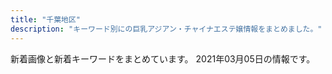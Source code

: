 ```yaml
---
title: "千葉地区"
description: "キーワード別にの巨乳アジアン・チャイナエステ嬢情報をまとめました。"
---
```


新着画像と新着キーワードをまとめています。
2021年03月05日の情報です。

<DmmAffiliateIns />
<KeywordTable
  shops={
    [
    {
        "station": "JR\u6d25\u7530\u6cbc\u99c5\u5317\u53e3",
        "keywords": {
            "C": 3,
            "D": 3,
            "87": 1,
            "85": 5
        },
        "img_links": [
            "http://tyuiopew.xyz/static/picture/bar-girls.png",
            "http://tyuiopew.xyz/uploads/210106/1-210106132U6206.jpg",
            "http://tyuiopew.xyz/static/picture/bar-news.png",
            "http://tyuiopew.xyz/uploads/201015/1-20101509223C14.jpg",
            "http://tyuiopew.xyz/static/picture/bar-inte.png",
            "http://tyuiopew.xyz/static/picture/bar-infomation.png",
            "http://tyuiopew.xyz/uploads/201015/1-201015092312434.jpg",
            "http://tyuiopew.xyz/uploads/201113/1-201113140121425.jpg",
            "http://tyuiopew.xyz/static/picture/info2.jpg",
            "http://tyuiopew.xyz/uploads/201015/1-201015092252D0.jpg",
            "http://tyuiopew.xyz/static/picture/info_text.jpg",
            "http://tyuiopew.xyz/static/picture/info1.jpg",
            "http://tyuiopew.xyz/static/picture/girls-bar.png",
            "http://tyuiopew.xyz/uploads/201126/1-2011261434211X.jpg"
        ],
        "name": "\u30cf\u30ca\u30df\u30ba\u30ad",
        "url": "http://tyuiopew.xyz/"
    },
    {
        "name": "\u30d5\u30ec\u30c3\u30b7\u30e5\u30d5\u30eb\u30fc\u30c4",
        "keywords": {
            "92": 1,
            "D": 2,
            "89": 2,
            "C": 1,
            "E": 1,
            "85": 1
        },
        "url": "http://fresh.estheya.com/",
        "img_links": [
            "http://fresh.estheya.com/css/top01.jpg",
            "http://fresh.estheya.com/css/nav/nav04.png",
            "http://fresh.estheya.com/css/right.jpg",
            "http://fresh.estheya.com/css/top04.jpg",
            "http://fresh.estheya.com/css/staff04.jpg",
            "http://fresh.estheya.com/css/nav/nav03.png",
            "http://fresh.estheya.com/css/nav/nav02.png",
            "http://fresh.estheya.com/css/left.jpg",
            "http://fresh.estheya.com/css/staff03.jpg",
            "http://fresh.estheya.com/css/nav/nav06.png",
            "http://fresh.estheya.com/css/staff/staff02.jpg",
            "http://fresh.estheya.com/css/nav/nav05.png",
            "http://fresh.estheya.com/css/staff/staff01.jpg",
            "http://fresh.estheya.com/css/staff/staff04.jpg",
            "http://fresh.estheya.com/css/tel01.png",
            "http://fresh.estheya.com/css/staff/staff03.jpg",
            "http://fresh.estheya.com/css/staff01.jpg",
            "http://fresh.estheya.com/css/nav/nav01.png",
            "http://fresh.estheya.com/css/staff02.jpg"
        ],
        "station": "JR\u6d25\u7530\u6cbc\u99c5\u5317\u53e3"
    },
    {
        "keywords": {
            "E": 2,
            "C": 20,
            "84": 2,
            "87": 12,
            "86": 6,
            "88": 2,
            "D": 18
        },
        "name": "\u30e9\u30d6\u30b2\u30fc\u30e0",
        "url": "http://www.lovegame.iesjp.com/",
        "station": "JR\u7a32\u6bdb\u99c5\u6771\u53e3",
        "img_links": [
            "http://www.lovegame.iesjp.com/files/036.jpg",
            "http://www.lovegame.iesjp.com/img/ttl_news.png",
            "http://www.lovegame.iesjp.com/files/011-02.jpg",
            "http://www.lovegame.iesjp.com/files/008-02.jpg",
            "http://www.lovegame.iesjp.com/img/goback.jpg",
            "http://www.lovegame.iesjp.com/images/slider/2.jpg",
            "http://www.lovegame.iesjp.com/img/pickup.jpg",
            "http://www.lovegame.iesjp.com/files/026-02.jpg",
            "http://www.lovegame.iesjp.com/img/btn_blog.png",
            "http://www.lovegame.iesjp.com/files/040.jpg",
            "http://www.lovegame.iesjp.com/files/040-02.jpg",
            "http://www.lovegame.iesjp.com/files/029.jpg",
            "http://www.lovegame.iesjp.com/images/slider/1.jpg",
            "http://www.lovegame.iesjp.com/files/044-02.jpg",
            "http://www.lovegame.iesjp.com/files/010.jpg",
            "http://www.lovegame.iesjp.com/img/btn_side_mobile.jpg",
            "http://www.lovegame.iesjp.com/img/tel.png",
            "http://www.lovegame.iesjp.com/images/slider/3.jpg",
            "http://www.lovegame.iesjp.com/files/026.jpg",
            "http://www.lovegame.iesjp.com/files/011.jpg",
            "http://www.lovegame.iesjp.com/files/036-02.jpg",
            "http://www.lovegame.iesjp.com/files/044.jpg",
            "http://www.lovegame.iesjp.com/files/010-02.jpg",
            "http://www.lovegame.iesjp.com/files/042.jpg",
            "http://www.lovegame.iesjp.com/files/041-02.jpg",
            "http://www.lovegame.iesjp.com/files/002-02.jpg",
            "http://www.lovegame.iesjp.com/files/002.jpg",
            "http://www.lovegame.iesjp.com/img/ttl_info.png",
            "http://www.lovegame.iesjp.com/files/041.jpg",
            "http://www.lovegame.iesjp.com/files/042-02.jpg",
            "http://www.lovegame.iesjp.com/files/029-02.jpg",
            "http://www.lovegame.iesjp.com/files/008.jpg"
        ]
    },
    {
        "url": "https://y-bijin.aoaoeo.com/",
        "station": "\u516b\u5343\u4ee3\u53f0\u99c5\u897f\u53e3",
        "name": "\u865c\u7f8e\u4eba\uff5e\u3068\u308a\u3053\u3073\u3058\u3093\uff5e",
        "keywords": {},
        "img_links": []
    },
    {
        "name": "OGGI \uff5e\u30aa\u30c3\u30b8\uff5e",
        "keywords": {
            "D": 6,
            "88": 1,
            "E": 1,
            "87": 4,
            "86": 2
        },
        "img_links": [
            "http://www.oggi.relaxmens.com/img/nav-001.png",
            "http://www.oggi.relaxmens.com/img/stb.jpg",
            "http://www.oggi.relaxmens.com/files/013.jpg",
            "http://www.oggi.relaxmens.com/files/001.jpg",
            "http://www.oggi.relaxmens.com/files/002.jpg",
            "http://www.oggi.relaxmens.com/img/stt.jpg",
            "http://www.oggi.relaxmens.com/img/nav-005.png",
            "http://www.oggi.relaxmens.com/files/008.jpg",
            "http://www.oggi.relaxmens.com/img/nav-006.png",
            "http://www.oggi.relaxmens.com/img/nav-002.png",
            "http://www.oggi.relaxmens.com/files/014.jpg",
            "http://www.oggi.relaxmens.com/img/top01.png",
            "http://www.oggi.relaxmens.com/img/tel.png",
            "http://www.oggi.relaxmens.com/img/nav-004.png",
            "http://www.oggi.relaxmens.com/files/005.jpg",
            "http://www.oggi.relaxmens.com/files/012.jpg",
            "http://www.oggi.relaxmens.com/img/nav-003.png"
        ],
        "station": "JR\u7a32\u6bdb\u99c5\u6771\u53e3",
        "url": "http://www.oggi.relaxmens.com/"
    },
    {
        "url": "http://www.with-you.xyz/",
        "name": "with you",
        "img_links": [
            "http://www.with-you.xyz/ueditor/php/upload/image/20180508/1525743921831574.png",
            "http://www.with-you.xyz/Uploads/News/6005270408196.jpg",
            "http://www.with-you.xyz/ueditor/php/upload/image/20180507/1525658571678747.png",
            "http://www.with-you.xyz/Uploads/News/5ffd0251c2433.jpg",
            "http://www.with-you.xyz/Uploads/user/5aefb0da5df20.jpg",
            "http://www.with-you.xyz/Public/Reception/picture/staff-bar.png",
            "http://www.with-you.xyz/Uploads/News/6029da8ea58af.jpg",
            "http://www.with-you.xyz/Uploads/News/60331355bced0.jpg",
            "http://www.with-you.xyz/Uploads/News/600f7262727f6.jpg",
            "http://www.with-you.xyz/Uploads/News/5ff2c3143fde1.jpg",
            "http://www.with-you.xyz/Uploads/user/5aefb12fd808d.jpg",
            "http://www.with-you.xyz/Uploads/News/5fe92e49363e9.jpg",
            "http://www.with-you.xyz/ueditor/php/upload/image/20180508/1525743116677647.jpg",
            "http://www.with-you.xyz/ueditor/php/upload/image/20180509/1525834473168892.png",
            "http://www.with-you.xyz/Uploads/News/6018e6a2e615d.jpg",
            "http://www.with-you.xyz/Public/Reception/picture/news.png",
            "http://www.with-you.xyz/Uploads/News/5fe0443e952e4.jpg",
            "http://www.with-you.xyz/Uploads/user/5aefb0beaf05c.jpg",
            "http://www.with-you.xyz/Public/Reception/picture/pick_staff6.jpg",
            "http://www.with-you.xyz/ueditor/php/upload/image/20180507/1525658576587164.png",
            "http://www.with-you.xyz/Uploads/News/603c771dd0d06.jpg",
            "http://www.with-you.xyz/Uploads/News/6020f6f77b88e.jpg",
            "http://www.with-you.xyz/Uploads/user/5aefb1192c299.jpg"
        ],
        "station": "JR\u5343\u8449\u99c5\u6771\u53e3",
        "keywords": {
            "\u4e73": 3
        }
    },
    {
        "station": "JR\u8302\u539f\u99c5",
        "keywords": {
            "83": 9,
            "D": 12,
            "84": 3,
            "\u80f8": 2,
            "E": 3,
            "82": 6,
            "C": 3
        },
        "img_links": [
            "https://www.harurelaxation.com/prof/8/top.jpg",
            "https://www.harurelaxation.com/prof/7/02.jpg",
            "https://www.harurelaxation.com/prof/6/02.jpg",
            "https://www.harurelaxation.com/prof/5/01.jpg",
            "https://www.harurelaxation.com/prof/3/02.jpg",
            "https://www.harurelaxation.com/prof/1/02.jpg",
            "https://www.harurelaxation.com/prof/7/top.jpg",
            "https://www.harurelaxation.com/prof/7/01.jpg",
            "https://www.harurelaxation.com/prof/8/01.jpg",
            "https://www.harurelaxation.com/prof/1/01.jpg",
            "https://www.harurelaxation.com/img/all/loader.png",
            "https://www.harurelaxation.com/prof/6/01.jpg",
            "https://www.harurelaxation.com/img/tmp/sns_bt1.png",
            "https://www.harurelaxation.com/prof/6/top.jpg",
            "https://www.harurelaxation.com/prof/3/top.jpg",
            "https://www.harurelaxation.com/prof/1/top.jpg",
            "https://www.harurelaxation.com/prof/8/02.jpg",
            "https://www.harurelaxation.com/prof/5/02.jpg",
            "https://www.harurelaxation.com/prof/5/top.jpg",
            "https://www.harurelaxation.com/img/tmp/sns_bt2.png",
            "https://www.harurelaxation.com/prof/3/01.jpg"
        ],
        "name": "HARU",
        "url": "https://www.harurelaxation.com/"
    },
    {
        "img_links": [
            "http://chiba-sapphire.net/images/b-taisaku.png",
            "http://chiba-sapphire.net/images/c-interior.png",
            "http://chiba-sapphire.net/images/side-info.png",
            "http://chiba-sapphire.net/staff/s-aya.jpg",
            "http://chiba-sapphire.net/images/bar-staff.png",
            "http://chiba-sapphire.net/staff/s-ringo.jpg",
            "http://chiba-sapphire.net/images/cam.png",
            "http://chiba-sapphire.net/images/bar-interior.png",
            "http://chiba-sapphire.net/staff/s-risa.jpg",
            "http://chiba-sapphire.net/images/c-top.png",
            "http://chiba-sapphire.net/staff/s-eri.jpg",
            "http://chiba-sapphire.net/staff/s-miyu.jpg",
            "http://chiba-sapphire.net/images/index-enter.png",
            "http://chiba-sapphire.net/images/b-qr.png",
            "http://chiba-sapphire.net/staff/s-moe.jpg",
            "http://chiba-sapphire.net/images/c-staff.png",
            "http://chiba-sapphire.net/images/copyright.png",
            "http://chiba-sapphire.net/images/side-twitter.png",
            "http://chiba-sapphire.net/images/kazari.png",
            "http://chiba-sapphire.net/images/b-hotstone2.png"
        ],
        "url": "http://chiba-sapphire.net/",
        "station": "\u5343\u8449\u4e2d\u592e\u99c5\u897f\u53e3",
        "keywords": {},
        "name": "\u30b5\u30d5\u30a1\u30a4\u30a2"
    },
    {
        "name": "\u30e9\u30e0\u30b8",
        "keywords": {
            "83": 4,
            "D": 12,
            "86": 8,
            "C": 10
        },
        "url": "http://lambsey.ies.bz/",
        "station": "JR\u56db\u8857\u9053\u99c5\u5317\u53e3",
        "img_links": [
            "http://lambsey.ies.bz/images/room2.jpg",
            "http://lambsey.ies.bz/images/top.jpg",
            "http://lambsey.ies.bz/photos/sites/68/2020/07/2020071309484619.jpg",
            "http://lambsey.ies.bz/images/room4.jpg",
            "http://lambsey.ies.bz/photos/sites/68/2020/07/2020071309484790.jpg",
            "http://lambsey.ies.bz/images/staff_bj4.png",
            "http://lambsey.ies.bz/images/room1.jpg",
            "http://lambsey.ies.bz/images/line1.png",
            "http://lambsey.ies.bz/images/zi_staff.png",
            "http://lambsey.ies.bz/images/s_news.png",
            "http://lambsey.ies.bz/photos/sites/68/2021/02/2021020309034986.jpg",
            "http://lambsey.ies.bz/images/info.jpg",
            "http://lambsey.ies.bz/images/room3.jpg"
        ]
    },
    {
        "name": "\u30b7\u30fc\u30af\u30ec\u30c3\u30c8",
        "url": "http://hosigo.jpn.cm/",
        "keywords": {
            "D": 2,
            "86": 1,
            "C": 13,
            "84": 1,
            "83": 1
        },
        "img_links": [
            "http://hosigo.a1.ests.co/upload/sites/49/2017/10/2017101005314692.jpg",
            "http://hosigo.jpn.cm/images/nei_bj2.jpg",
            "http://hosigo.jpn.cm/images/s_staff.jpg",
            "http://hosigo.a1.ests.co/upload/sites/49/2017/10/2017101005314746-240x360.jpg",
            "http://hosigo.jpn.cm/images/nei_bj3.jpg",
            "http://hosigo.a1.ests.co/upload/sites/49/2017/10/2017101005314746.jpg",
            "http://hosigo.jpn.cm/images/room-4.jpg",
            "http://hosigo.jpn.cm/images/s_staff1.jpg",
            "http://hosigo.jpn.cm/images/girl-z2.jpg",
            "http://hosigo.a1.ests.co/upload/sites/49/2017/10/2017101005314727-240x360.jpg",
            "http://hosigo.jpn.cm/images/s_chedule.jpg",
            "http://hosigo.jpn.cm/images/mobile.jpg",
            "http://hosigo.jpn.cm/images/s_link.jpg",
            "http://hosigo.jpn.cm/images/room-0.jpg",
            "http://hosigo.jpn.cm/images/top.jpg",
            "http://hosigo.jpn.cm/i/images/newface1.jpg",
            "http://hosigo.jpn.cm/images/movie.jpg",
            "http://hosigo.jpn.cm/images/room-1.jpg",
            "http://hosigo.a1.ests.co/upload/sites/49/2017/10/2017101005314692-240x360.jpg",
            "http://hosigo.jpn.cm/images/girl-z1.jpg",
            "http://hosigo.jpn.cm/images/s_news.jpg",
            "http://hosigo.a1.ests.co/upload/sites/49/2017/10/2017101005314727.jpg",
            "http://hosigo.jpn.cm/images/time.png",
            "http://hosigo.jpn.cm/images/room-3.jpg"
        ],
        "station": "\u52dd\u7530\u53f0\u99c5\u5357\u53e3"
    },
    {
        "url": "http://rosabella.red/",
        "name": "\u9e97\u3046\u3089\u3089",
        "station": "JR\u7a32\u6bdb\u99c5\u6771\u53e3",
        "keywords": {
            "88": 1,
            "F": 1
        },
        "img_links": [
            "http://rosabella.red/_src/50390306/wechatimg1084.jpg",
            "http://rosabella.red/_src/44488629/cam-1.jpg",
            "http://rosabella.red/_src/50390119/wechatimg1006.jpg",
            "http://rosabella.red/_src/40198065/wx00020615-171913%402x.png",
            "http://rosabella.red/_src/52706170/wechatimg206.jpg",
            "http://rosabella.red/_src/52706514/wechatimg206.jpg",
            "http://rosabella.red/_src/51699426/wechatimg24_20210111165414829.jpg",
            "http://rosabella.red/_src/50390320/wechatimg1084.jpg",
            "http://rosabella.red/_src/40198093/wx00020615-171913%402x.png",
            "http://rosabella.red/_src/40198090/s_info.jpg",
            "http://rosabella.red/_src/52706194/wechatimg206.jpg",
            "http://rosabella.red/_src/51699442/wechatimg24_20210111165414829.jpg",
            "http://rosabella.red/_src/52706195/wechatimg206.jpg",
            "http://rosabella.red/_src/40198014/sign.png",
            "http://rosabella.red/_src/50390319/wechatimg1084.jpg",
            "http://rosabella.red/_src/49759165/wechatimg343.jpg",
            "http://rosabella.red/_src/40198045/s_face.jpg",
            "http://rosabella.red/_src/40198590/wechatimg343.jpg",
            "http://rosabella.red/_src/53575334/261614140524_.pic.jpg",
            "http://rosabella.red/_src/51699415/wechatimg24_20210111165414829.jpg",
            "http://rosabella.red/_src/52706193/wechatimg206.jpg",
            "http://rosabella.red/_src/40198015/download.jpg",
            "http://rosabella.red/_src/40198195/wx00020615-171913%402x.png",
            "http://rosabella.red/_src/40198080/s_face.jpg",
            "http://rosabella.red/_src/40198021/download-3.jpg",
            "http://rosabella.red/_src/40198220/s_info.jpg",
            "http://rosabella.red/_src/53868767/wechatimg1084.jpg",
            "http://rosabella.red/_src/40198017/download-1.jpg",
            "http://rosabella.red/_src/40198062/s_info.jpg",
            "http://rosabella.red/_src/52706495/wechatimg206.jpg",
            "http://rosabella.red/_src/40198189/s_face.jpg",
            "http://rosabella.red/_src/40198591/wechatimg343.jpg",
            "http://rosabella.red/_src/53868760/wechatimg1084.jpg",
            "http://rosabella.red/_src/40198217/s_face.jpg",
            "http://rosabella.red/_src/40198029/s_pick.jpg",
            "http://rosabella.red/_src/40198298/wechatimg343.jpg",
            "http://rosabella.red/_src/40198025/download-5.jpg",
            "http://rosabella.red/_src/40198223/wx00020615-171913%402x.png",
            "http://rosabella.red/_src/53575336/261614140524_.pic.jpg",
            "http://rosabella.red/_src/40198192/s_info.jpg",
            "http://rosabella.red/_src/40198162/s_face.jpg",
            "http://rosabella.red/_src/50390318/wechatimg1084.jpg",
            "http://rosabella.red/_src/51699440/wechatimg24_20210111165414829.jpg",
            "http://rosabella.red/_src/52706085/wechatimg206.jpg",
            "http://rosabella.red/_src/53575246/261614140524_.pic.jpg",
            "http://rosabella.red/_src/53575326/261614140524_.pic.jpg",
            "http://rosabella.red/_src/50390122/wechatimg1009.jpg",
            "http://rosabella.red/_src/53575325/261614140524_.pic.jpg",
            "http://rosabella.red/_src/40198159/s_pick.jpg",
            "http://rosabella.red/_src/40198168/wx00020615-171913%402x.png",
            "http://rosabella.red/_src/51699437/wechatimg24_20210111165414829.jpg",
            "http://rosabella.red/_src/53575320/261614140524_.pic.jpg",
            "http://rosabella.red/_src/51699441/wechatimg24_20210111165414829.jpg",
            "http://rosabella.red/_src/53868762/wechatimg1084.jpg",
            "http://rosabella.red/_src/40198019/download-2.jpg",
            "http://rosabella.red/_src/40198073/s_pick.jpg",
            "http://rosabella.red/_src/51699434/wechatimg24_20210111165414829.jpg",
            "http://rosabella.red/_src/40198165/s_info.jpg",
            "http://rosabella.red/_src/53575335/261614140524_.pic.jpg",
            "http://rosabella.red/_src/40198588/wechatimg343.jpg",
            "http://rosabella.red/_src/40198186/s_pick.jpg",
            "http://rosabella.red/_src/40198214/s_pick.jpg",
            "http://rosabella.red/_src/40198143/s_staff01.jpg",
            "http://rosabella.red/_src/40198023/download-4.jpg"
        ]
    },
    {
        "station": "JR\u7a32\u6bdb\u99c5\u6771\u53e3",
        "img_links": [
            "http://www.rakuraku-inage.info/files/061.jpg",
            "http://www.rakuraku-inage.info/files/062-03.jpg",
            "http://www.rakuraku-inage.info/images/icon_tel.png",
            "http://www.rakuraku-inage.info/files/061-02.jpg",
            "http://www.rakuraku-inage.info/files/017-03.jpg",
            "http://www.rakuraku-inage.info/files/062.jpg",
            "http://www.rakuraku-inage.info/files/021-03.jpg",
            "http://www.rakuraku-inage.info/files/047-03.jpg",
            "http://www.rakuraku-inage.info/common/images/photo01.jpg",
            "http://www.rakuraku-inage.info/files/061-03.jpg",
            "http://www.rakuraku-inage.info/files/017-02.jpg",
            "http://www.rakuraku-inage.info/images/btn2.png",
            "http://www.rakuraku-inage.info/files/049-03.jpg",
            "http://www.rakuraku-inage.info/common/images/photo03.jpg",
            "http://www.rakuraku-inage.info/images/mainImg_sub.jpg",
            "http://www.rakuraku-inage.info/files/021.jpg",
            "http://www.rakuraku-inage.info/files/017.jpg",
            "http://www.rakuraku-inage.info/files/047.jpg",
            "http://www.rakuraku-inage.info/files/021-02.jpg",
            "http://www.rakuraku-inage.info/files/049-02.jpg",
            "http://www.rakuraku-inage.info/images/icon_staff.png",
            "http://www.rakuraku-inage.info/files/049.jpg",
            "http://www.rakuraku-inage.info/images/icon_info.png",
            "http://www.rakuraku-inage.info/common/images/photo02.jpg",
            "http://www.rakuraku-inage.info/files/062-02.jpg",
            "http://www.rakuraku-inage.info/files/047-02.jpg",
            "http://www.rakuraku-inage.info/images/icon_top.png"
        ],
        "name": "\u3089\u304f\u3089\u304f",
        "keywords": {
            "85": 4,
            "C": 4,
            "86": 8,
            "88": 4,
            "87": 8,
            "D": 20
        },
        "url": "http://www.rakuraku-inage.info/"
    },
    {
        "station": "JR\u4e94\u4e95\u99c5\u6771\u53e3",
        "url": "http://www.es-goi.click/",
        "keywords": {},
        "img_links": [
            "http://www.es-goi.click/images/sys5.jpg",
            "http://www.es-goi.click/img/hana1.jpg",
            "http://www.es-goi.click/images/head.jpg",
            "http://www.es-goi.click/images/3.jpg",
            "http://www.es-goi.click/images/int1.jpg",
            "http://www.es-goi.click/img/yuri1.jpg",
            "http://www.es-goi.click/images/interior_t.jpg",
            "http://www.es-goi.click/img/rika1.jpg",
            "http://www.es-goi.click/images/sys3.jpg",
            "http://www.es-goi.click/images/sys4.jpg",
            "http://www.es-goi.click/img/emi1.jpg",
            "http://www.es-goi.click/images/sys2.jpg",
            "http://www.es-goi.click/images/staff_t.jpg",
            "http://www.es-goi.click/images/int2.jpg",
            "http://www.es-goi.click/images/news.jpg",
            "http://www.es-goi.click/images/line.jpg",
            "http://www.es-goi.click/images/tr.jpg",
            "http://www.es-goi.click/images/sys1.jpg",
            "http://www.es-goi.click/images/mobile.jpg",
            "http://www.es-goi.click/images/2.jpg",
            "http://www.es-goi.click/images/info.jpg",
            "http://www.es-goi.click/images/4.jpg",
            "http://www.es-goi.click/images/1.jpg"
        ],
        "name": "\u9759\u5fc3\u5802\uff5e\u30bb\u30a4\u30b7\u30f3\u30c9\u30a6\uff5e"
    },
    {
        "name": "\u30e4\u30fc\u30db\u30fc",
        "img_links": [
            "http://aroma-esthe.blue/img/st1.jpg",
            "http://aroma-esthe.blue/img/st4.jpg",
            "http://aroma-esthe.blue/img/f1.jpg",
            "http://aroma-esthe.blue/img/t2.jpg",
            "http://aroma-esthe.blue/img/top.jpg",
            "http://aroma-esthe.blue/img/t5.jpg",
            "http://aroma-esthe.blue/img/st3.jpg",
            "http://aroma-esthe.blue/img/sm.jpg",
            "http://aroma-esthe.blue/img/nosta.jpg",
            "http://aroma-esthe.blue/img/t4.jpg",
            "http://aroma-esthe.blue/img/t1.jpg",
            "http://aroma-esthe.blue/img/t6.jpg",
            "http://aroma-esthe.blue/img/stt3.jpg",
            "http://aroma-esthe.blue/img/st2.jpg",
            "http://aroma-esthe.blue/img/noo.png",
            "http://aroma-esthe.blue/img/no.png",
            "http://aroma-esthe.blue/img/t3.jpg",
            "http://aroma-esthe.blue/img/stt1.jpg"
        ],
        "station": "\u516b\u5343\u4ee3\u53f0\u99c5\u6771\u53e3",
        "keywords": {
            "88": 1,
            "86": 3,
            "D": 2,
            "C": 1,
            "E": 1
        },
        "url": "http://aroma-esthe.blue"
    },
    {
        "name": "\u96a0\u308c\u5bb6",
        "img_links": [
            "http://forever-est.com/img/no.png",
            "http://forever-est.com/img/fbb.jpg",
            "http://forever-est.com/img/cg05.jpg",
            "http://forever-est.com/img/fla1.jpg",
            "http://forever-est.com/img/cg011.jpg",
            "http://forever-est.com/img/eve.jpg",
            "http://forever-est.com/img/cg081.jpg",
            "http://forever-est.com/img/cg051.jpg",
            "http://forever-est.com/img/cg08.jpg",
            "http://forever-est.com/img/lb2.jpg",
            "http://forever-est.com/img/fla4.jpg",
            "http://forever-est.com/img/acct.jpg",
            "http://forever-est.com/img/lb1.jpg",
            "http://forever-est.com/img/cg07.jpg",
            "http://forever-est.com/img/top.jpg",
            "http://forever-est.com/img/stat.jpg",
            "http://forever-est.com/img/rect.jpg",
            "http://forever-est.com/img/footer.jpg",
            "http://forever-est.com/img/stal.jpg",
            "http://forever-est.com/img/cg071.jpg",
            "http://forever-est.com/link/menlog.jpg",
            "http://forever-est.com/img/cg09.jpg",
            "http://forever-est.com/img/cg06.jpg",
            "http://forever-est.com/img/cg04.jpg",
            "http://forever-est.com/img/cg01.jpg",
            "http://forever-est.com/img/flb1.jpg",
            "http://forever-est.com/img/fla3.jpg",
            "http://forever-est.com/img/fla2.jpg",
            "http://forever-est.com/img/lint.jpg",
            "http://forever-est.com/img/cg10.jpg",
            "http://forever-est.com/img/flb2.jpg"
        ],
        "keywords": {
            "86": 7,
            "D": 2,
            "E": 5
        },
        "url": "http://forever-est.com/",
        "station": "JR\u5e55\u5f35\u99c5\u5357\u53e3"
    },
    {
        "keywords": {
            "87": 2,
            "86": 2,
            "E": 2,
            "88": 1,
            "D": 2,
            "C": 1,
            "\u4e73": 2
        },
        "name": "\u5929\u4f7f\u697d\u5712",
        "station": "\u5343\u8449\u4e2d\u592e\u99c5",
        "url": "http://sara.xyz.mn/",
        "img_links": [
            "http://sara.xyz.mn/photos/sites/108/2019/10/2019100108375747.jpg",
            "http://sara.xyz.mn/photos/sites/108/2019/11/201911100438444.jpg",
            "http://sara.xyz.mn/photos/sites/108/2019/10/201910010837567.jpg",
            "http://sara.xyz.mn/images/s_news.jpg",
            "http://sara.xyz.mn/images/s_face.jpg",
            "http://sara.xyz.mn/images/mobile.jpg",
            "http://sara.xyz.mn/images/end1.jpg",
            "http://sara.xyz.mn/images/nbj3.jpg",
            "http://sara.xyz.mn/images/s_pick.jpg",
            "http://sara.xyz.mn/images/s_info.jpg",
            "http://sara.xyz.mn/images/1.jpg",
            "http://sara.xyz.mn/images/top.jpg",
            "http://sara.xyz.mn/images/staffs.png",
            "http://sara.xyz.mn/images/top1.jpg",
            "http://sara.xyz.mn/images/s_staff.jpg",
            "http://sara.xyz.mn/photos/sites/108/2019/10/2019100108375699.jpg",
            "http://sara.xyz.mn/photos/sites/108/2019/10/2019100108375817.jpg"
        ]
    },
    {
        "url": "http://www.lover-esthe.xyz/",
        "name": "Lover\uff5e\u30e9\u30f4\u30a1\u30fc\uff5e",
        "img_links": [
            "http://www.lover-esthe.xyz/files/019-02.jpg",
            "http://www.lover-esthe.xyz/files/020-02.jpg",
            "http://www.lover-esthe.xyz/files/015-02.jpg",
            "http://www.lover-esthe.xyz/files/027-02.jpg",
            "http://www.lover-esthe.xyz/files/026.jpg",
            "http://www.lover-esthe.xyz/files/028.jpg",
            "http://www.lover-esthe.xyz/files/018-02.jpg",
            "http://www.lover-esthe.xyz/files/032-02.jpg",
            "http://www.lover-esthe.xyz/files/019.jpg",
            "http://www.lover-esthe.xyz/files/025.jpg",
            "http://www.lover-esthe.xyz/files/031.jpg",
            "http://www.lover-esthe.xyz/files/029.jpg",
            "http://www.lover-esthe.xyz/images/staff_s.png",
            "http://www.lover-esthe.xyz/files/030.jpg",
            "http://www.lover-esthe.xyz/files/012.jpg",
            "http://www.lover-esthe.xyz/images/top.png",
            "http://www.lover-esthe.xyz/images/news.jpg",
            "http://www.lover-esthe.xyz/files/021-02.jpg",
            "http://www.lover-esthe.xyz/files/014-02.jpg",
            "http://www.lover-esthe.xyz/files/016-02.jpg",
            "http://www.lover-esthe.xyz/files/014.jpg",
            "http://www.lover-esthe.xyz/files/024.jpg",
            "http://www.lover-esthe.xyz/files/026-02.jpg",
            "http://www.lover-esthe.xyz/files/028-02.jpg",
            "http://www.lover-esthe.xyz/files/034-02.jpg",
            "http://www.lover-esthe.xyz/files/015.jpg",
            "http://www.lover-esthe.xyz/files/023-02.jpg",
            "http://www.lover-esthe.xyz/files/017.jpg",
            "http://www.lover-esthe.xyz/files/012-02.jpg",
            "http://www.lover-esthe.xyz/files/029-02.jpg",
            "http://www.lover-esthe.xyz/files/018.jpg",
            "http://www.lover-esthe.xyz/files/032.jpg",
            "http://www.lover-esthe.xyz/files/016.jpg",
            "http://www.lover-esthe.xyz/files/033-02.jpg",
            "http://www.lover-esthe.xyz/files/031-02.jpg",
            "http://www.lover-esthe.xyz/files/034.jpg",
            "http://www.lover-esthe.xyz/files/022-02.jpg",
            "http://www.lover-esthe.xyz/files/025-02.jpg",
            "http://www.lover-esthe.xyz/files/022.jpg",
            "http://www.lover-esthe.xyz/files/024-02.jpg",
            "http://www.lover-esthe.xyz/images/link_s.png",
            "http://www.lover-esthe.xyz/files/033.jpg",
            "http://www.lover-esthe.xyz/files/020.jpg",
            "http://www.lover-esthe.xyz/files/030-02.jpg",
            "http://www.lover-esthe.xyz/files/023.jpg",
            "http://www.lover-esthe.xyz/files/027.jpg",
            "http://www.lover-esthe.xyz/files/017-02.jpg",
            "http://www.lover-esthe.xyz/files/021.jpg"
        ],
        "keywords": {
            "86": 16,
            "84": 2,
            "D": 32,
            "88": 2,
            "87": 18,
            "83": 6,
            "E": 2,
            "C": 10
        },
        "station": "JR\u5343\u8449\u99c5\u5317\u53e3"
    },
    {
        "keywords": {},
        "img_links": [
            "http://iyasi-time.com/images/top/top_04.jpg",
            "http://iyasi-time.com/images/top/top_06.jpg",
            "http://iyasi-time.com/images/top/top_02.jpg",
            "http://iyasi-time.com/images/top/top_05.jpg",
            "http://iyasi-time.com/images/staff_image/staf_08a.jpg",
            "http://iyasi-time.com/images/top/top_08.png",
            "http://iyasi-time.com/images/top/top_03.jpg",
            "http://iyasi-time.com/images/home/top.jpg",
            "http://iyasi-time.com/images/page_top.png",
            "http://iyasi-time.com/images/top/top_01.jpg"
        ],
        "name": "\u5eb7\u697d\u5712-KOURAKUEN-",
        "station": "JR\u4e94\u4e95\u99c5\u897f\u53e3",
        "url": "http://iyasi-time.com/"
    },
    {
        "url": "http://www.suisen.masg.info/",
        "keywords": {
            "88": 1,
            "E": 1,
            "85": 3,
            "C": 3,
            "87": 4,
            "D": 8,
            "86": 5
        },
        "name": "\u6c34\u4ed9",
        "station": "JR\u6771\u91d1\u99c5\u6771\u53e3",
        "img_links": [
            "http://www.suisen.masg.info/files/009-03.jpg",
            "http://www.suisen.masg.info/images/shop/shop04.jpg",
            "http://www.suisen.masg.info/files/009-02.jpg",
            "http://www.suisen.masg.info/images/r5.jpg",
            "http://www.suisen.masg.info/files/004-02.jpg",
            "http://www.suisen.masg.info/files/008.jpg",
            "http://www.suisen.masg.info/files/007.jpg",
            "http://www.suisen.masg.info/images/shop/shop01.jpg",
            "http://www.suisen.masg.info/files/012-03.jpg",
            "http://www.suisen.masg.info/files/007-02.jpg",
            "http://www.suisen.masg.info/files/002-02.jpg",
            "http://www.suisen.masg.info/files/008-02.jpg",
            "http://www.suisen.masg.info/files/011-02.jpg",
            "http://www.suisen.masg.info/files/005-02.jpg",
            "http://www.suisen.masg.info/files/003.jpg",
            "http://www.suisen.masg.info/images/face.png",
            "http://www.suisen.masg.info/images/news.png",
            "http://www.suisen.masg.info/files/005.jpg",
            "http://www.suisen.masg.info/files/011.jpg",
            "http://www.suisen.masg.info/images/bj2.jpg",
            "http://www.suisen.masg.info/files/014-03.jpg",
            "http://www.suisen.masg.info/files/014.jpg",
            "http://www.suisen.masg.info/files/010-03.jpg",
            "http://www.suisen.masg.info/images/end.png",
            "http://www.suisen.masg.info/images/r2.jpg",
            "http://www.suisen.masg.info/files/010-02.jpg",
            "http://www.suisen.masg.info/files/006-03.jpg",
            "http://www.suisen.masg.info/files/004-03.jpg",
            "http://www.suisen.masg.info/files/002-03.jpg",
            "http://www.suisen.masg.info/images/r1.jpg",
            "http://www.suisen.masg.info/files/003-03.jpg",
            "http://www.suisen.masg.info/files/009.jpg",
            "http://www.suisen.masg.info/files/012-02.jpg",
            "http://www.suisen.masg.info/files/013-03.jpg",
            "http://www.suisen.masg.info/images/r4.jpg",
            "http://www.suisen.masg.info/files/008-03.jpg",
            "http://www.suisen.masg.info/files/006-02.jpg",
            "http://www.suisen.masg.info/files/005-03.jpg",
            "http://www.suisen.masg.info/files/007-03.jpg",
            "http://www.suisen.masg.info/files/012.jpg",
            "http://www.suisen.masg.info/images/top.png",
            "http://www.suisen.masg.info/files/013.jpg",
            "http://www.suisen.masg.info/images/shop/shop03.jpg",
            "http://www.suisen.masg.info/files/013-02.jpg",
            "http://www.suisen.masg.info/images/pick.png",
            "http://www.suisen.masg.info/files/004.jpg",
            "http://www.suisen.masg.info/files/014-02.jpg",
            "http://www.suisen.masg.info/images/shop/shop02.jpg",
            "http://www.suisen.masg.info/files/003-02.jpg",
            "http://www.suisen.masg.info/files/010.jpg",
            "http://www.suisen.masg.info/images/s_link.png",
            "http://www.suisen.masg.info/files/006.jpg",
            "http://www.suisen.masg.info/images/s_staff.png",
            "http://www.suisen.masg.info/files/011-03.jpg",
            "http://www.suisen.masg.info/files/002.jpg"
        ]
    },
    {
        "url": "http://genkidou-massage.work/",
        "name": "\u5143\u6c17\u5802",
        "keywords": {
            "88": 2,
            "85": 3,
            "E": 2,
            "84": 1,
            "C": 13,
            "D": 4,
            "86": 2
        },
        "station": "JR\u90fd\u8cc0\u99c5\u897f\u53e3",
        "img_links": [
            "http://genkidou-massage.work/img/st2.jpg",
            "http://genkidou-massage.work/sp/img/cam.jpg",
            "http://genkidou-massage.work/img/sta1.jpg",
            "http://genkidou-massage.work/img/xmas.png",
            "http://genkidou-massage.work/img/st3.jpg",
            "http://genkidou-massage.work/sp/img/info.jpg",
            "http://genkidou-massage.work/sp/img/st1.jpg",
            "http://genkidou-massage.work/img/sta4.jpg",
            "http://genkidou-massage.work/img/s4.jpg",
            "http://genkidou-massage.work/sp/img/t-r.jpg",
            "http://genkidou-massage.work/sp/img/st4.jpg",
            "http://genkidou-massage.work/img/sta3.jpg",
            "http://genkidou-massage.work/sp/img/p1.jpg",
            "http://genkidou-massage.work/img/botton.jpg",
            "http://genkidou-massage.work/sp/img/p3.jpg",
            "http://genkidou-massage.work/sp/img/st2.jpg",
            "http://genkidou-massage.work/img/fla-2.jpg",
            "http://genkidou-massage.work/sp/img/st3.jpg",
            "http://genkidou-massage.work/img/fla.jpg",
            "http://genkidou-massage.work/sp/img/t-o.jpg",
            "http://genkidou-massage.work/img/s1.jpg",
            "http://genkidou-massage.work/sp/img/botton.jpg",
            "http://genkidou-massage.work/sp/img/t-a.jpg",
            "http://genkidou-massage.work/img/st4.jpg",
            "http://genkidou-massage.work/sp/img/t-s.jpg",
            "http://genkidou-massage.work/img/s3.jpg",
            "http://genkidou-massage.work/sp/img/tel.jpg",
            "http://genkidou-massage.work/sp/img/time.jpg",
            "http://genkidou-massage.work/sp/img/pic.jpg",
            "http://genkidou-massage.work/sp/img/pc.jpg",
            "http://genkidou-massage.work/sp/img/p2.jpg",
            "http://genkidou-massage.work/sp/img/time2.jpg",
            "http://genkidou-massage.work/img/pickup20.jpg",
            "http://genkidou-massage.work/img/s2.jpg",
            "http://genkidou-massage.work/sp/img/t-t.jpg",
            "http://genkidou-massage.work/img/st1.jpg",
            "http://genkidou-massage.work/sp/img/sys.jpg",
            "http://genkidou-massage.work/img/nos.jpg",
            "http://genkidou-massage.work/img/sta2.jpg",
            "http://genkidou-massage.work/sp/img/tit.jpg",
            "http://genkidou-massage.work/img/head.jpg",
            "http://genkidou-massage.work/sp/img/add.jpg"
        ]
    },
    {
        "name": "Smile\u30fb\u30b9\u30de\u30a4\u30eb",
        "url": "http://smile.oks.bz/",
        "img_links": [
            "http://smile.oks.bz/photos/sites/41/2021/02/2021020310442224-356x475.jpg",
            "http://smile.oks.bz/photos/sites/41/2021/02/2021020310442052-356x475.jpg",
            "http://smile.oks.bz/photos/sites/41/2019/12/2019122517044318.jpg",
            "http://smile.oks.bz/photos/sites/41/2019/09/2019091314115844.jpg",
            "http://smile.oks.bz/photos/sites/41/2021/02/2021022713432946-356x475.jpg",
            "http://smile.oks.bz/photos/sites/41/2021/01/2021012517065775.jpg",
            "http://smile.oks.bz/photos/sites/41/2020/01/2020012310224324.jpg",
            "http://smile.oks.bz/photos/sites/41/2019/12/2019122517044066.jpg",
            "http://smile.oks.bz/images/mobile.jpg",
            "http://smile.oks.bz/photos/sites/41/2020/09/2020090213501227.jpg",
            "http://smile.oks.bz/photos/sites/41/2020/10/202010071446208.jpg",
            "http://smile.oks.bz/photos/sites/41/2019/12/2019122516470912.jpg",
            "http://smile.oks.bz/images/link.jpg",
            "http://smile.oks.bz/photos/sites/41/2019/11/2019112410352437.jpg",
            "http://smile.oks.bz/photos/sites/41/2020/11/2020110713394486.jpg",
            "http://smile.oks.bz/photos/sites/41/2019/09/2019091314105462.jpg",
            "http://smile.oks.bz/photos/sites/41/2021/01/2021012517065775-356x475.jpg",
            "http://smile.oks.bz/photos/sites/41/2020/09/202009091902267.jpg",
            "http://smile.oks.bz/photos/sites/41/2020/10/2020101713162274.jpg",
            "http://smile.oks.bz/photos/sites/41/2021/02/2021022713432946.jpg",
            "http://smile.oks.bz/photos/sites/41/2020/07/2020071417514615.jpg",
            "http://smile.oks.bz/photos/sites/41/2019/12/2019122517061810.jpg",
            "http://smile.oks.bz/images/top.jpg",
            "http://smile.oks.bz/photos/sites/41/2021/01/2021010911025290.jpg",
            "http://smile.oks.bz/images/s_news.jpg",
            "http://smile.oks.bz/photos/sites/41/2019/08/201909231726370.jpg",
            "http://smile.oks.bz/images/s_face.jpg",
            "http://smile.oks.bz/photos/sites/41/2021/02/2021020310442224.jpg",
            "http://smile.oks.bz/images/staff_line.jpg",
            "http://smile.oks.bz/photos/sites/41/2021/02/2021020310442052.jpg",
            "http://smile.oks.bz/photos/sites/41/2019/09/2019090417583313.jpg"
        ],
        "station": "\u5343\u8449\u4e2d\u592e\u99c5\u6771\u53e3",
        "keywords": {
            "C": 2,
            "83": 1,
            "86": 12,
            "87": 6,
            "E": 3,
            "85": 3,
            "D": 17
        }
    },
    {
        "name": "utopia \uff5e\u30e6\u30fc\u30c8\u30d4\u30a2\uff5e",
        "keywords": {},
        "url": "http://utopia.relax-good.com/",
        "station": "JR\u6d25\u7530\u6cbc\u99c5\u5317\u53e3",
        "img_links": [
            "http://utopia.relax-good.com/img/cast/emi-01.jpg",
            "http://utopia.relax-good.com/img/cast/miya-01.jpg",
            "http://utopia.relax-good.com/img/cast/nana-01.jpg",
            "http://utopia.relax-good.com/img/cast/yuki-01.jpg",
            "http://utopia.relax-good.com/img/cast/natsumi-02.jpg",
            "http://utopia.relax-good.com/img/cast/rina-02.jpg",
            "http://utopia.relax-good.com/img/cast/uc.jpg",
            "https://scdn.line-apps.com/n/line_add_friends/btn/ja.png",
            "http://utopia.relax-good.com/img/cast/aki-02.jpg",
            "http://menlog.net/link/menlog8831.jpg",
            "http://utopia.relax-good.com/img/cast/mina-01.jpg",
            "http://utopia.relax-good.com/img/cast/miyu-01.jpg",
            "http://utopia.relax-good.com/img/banners/20161121110248_DHQPVQBC_UXZGZTLA.jpg",
            "https://qr-official.line.me/sid/M/vig0320r.png",
            "http://utopia.relax-good.com/img/cast/momo-01.jpg",
            "http://utopia.relax-good.com/img/interior/lobby.jpg",
            "http://utopia.relax-good.com/img/cast/akane-01.jpg",
            "http://utopia.relax-good.com/img/cast/mari-02.jpg",
            "http://utopia.relax-good.com/img/cast/rumi-05.jpg",
            "http://utopia.relax-good.com/img/cast/kaori-02.jpg",
            "http://utopia.relax-good.com/img/line_mark.png"
        ]
    },
    {
        "img_links": [
            "http://moeai.est888.com/css/staff/staff01-a.jpg",
            "http://moeai.est888.com/css/staff/staff02-a.jpg",
            "http://moeai.est888.com/css/tel01.png",
            "http://moeai.est888.com/css/osusume-07.jpg",
            "http://moeai.est888.com/css/staff/staff04.jpg",
            "http://moeai.est888.com/css/staff/staff01.jpg",
            "http://moeai.est888.com/css/nav/nav-006.png",
            "http://moeai.est888.com/css/staff/staff07-a.jpg",
            "http://moeai.est888.com/css/staff/staff07.jpg",
            "http://moeai.est888.com/css/nav/nav-004.png",
            "http://moeai.est888.com/css/staff/staff003-a.jpg",
            "http://moeai.est888.com/css/top-right01.jpg",
            "http://moeai.est888.com/css/staff/staff10-a.jpg",
            "http://moeai.est888.com/css/nav/nav-001.png",
            "http://moeai.est888.com/css/staff/staff02.jpg",
            "http://moeai.est888.com/css/staff/staff06-a.jpg",
            "http://moeai.est888.com/css/staff/staff09.jpg",
            "http://moeai.est888.com/css/staff/staff06.jpg",
            "http://moeai.est888.com/css/staff/staff003.jpg",
            "http://moeai.est888.com/css/nav/nav-005.png",
            "http://moeai.est888.com/css/staff/staff08-a.jpg",
            "http://moeai.est888.com/css/staff/staff04-a.jpg",
            "http://moeai.est888.com/css/nav/nav-003.png",
            "http://moeai.est888.com/css/staff/staff005-a.jpg",
            "http://moeai.est888.com/css/staff/staff10.jpg",
            "http://moeai.est888.com/css/nav/nav-002.png",
            "http://moeai.est888.com/css/staff/staff005.jpg",
            "http://moeai.est888.com/css/staff/staff08.jpg",
            "http://moeai.est888.com/css/staff/staff09-a.jpg"
        ],
        "keywords": {
            "D": 3,
            "89": 4,
            "90": 4,
            "92": 2,
            "E": 7
        },
        "station": "\u5343\u8449\u4e2d\u592e\u99c5\u6771\u53e3",
        "name": "\u840c\u611b -\u3082\u3048\u3042\u3044-",
        "url": "http://moeai.est888.com/"
    },
    {
        "keywords": {
            "G": 1,
            "C": 1,
            "93": 1,
            "86": 6,
            "89": 1,
            "D": 2,
            "E": 4
        },
        "station": "JR\u56db\u8857\u9053\u99c5\u5317\u53e3",
        "url": "https://yumesato.relaxjp.com/",
        "name": "\u5922\u91cc \uff5e\u3086\u3081\u3055\u3068\uff5e",
        "img_links": [
            "https://yumesato.relaxjp.com/css/staff/staff01.png",
            "https://yumesato.relaxjp.com/css/nav/nav-004.png",
            "https://yumesato.relaxjp.com/css/nav/nav-001.png",
            "https://yumesato.relaxjp.com/css/staff/staff06.png",
            "https://yumesato.relaxjp.com/css/staff/staff03-a.png",
            "https://yumesato.relaxjp.com/css/nav/nav-003.png",
            "https://yumesato.relaxjp.com/css/staff/staff05-a.png",
            "https://yumesato.relaxjp.com/css/tel.png",
            "https://yumesato.relaxjp.com/css/top02.png",
            "https://yumesato.relaxjp.com/css/staff/staff07.png",
            "https://yumesato.relaxjp.com/css/staff/staff05.png",
            "https://yumesato.relaxjp.com/css/top01.png",
            "https://yumesato.relaxjp.com/css/nav/nav-006.png",
            "https://yumesato.relaxjp.com/css/staff/staff07-a.png",
            "https://yumesato.relaxjp.com/css/staff/staff004.png",
            "https://yumesato.relaxjp.com/css/nav/nav-005.png",
            "https://yumesato.relaxjp.com/css/staff/staff03.png",
            "https://yumesato.relaxjp.com/css/staff/staff02.png",
            "https://yumesato.relaxjp.com/css/staff/staff08.png",
            "https://yumesato.relaxjp.com/css/staff/staff08-a.png",
            "https://yumesato.relaxjp.com/css/staff/staff004-a.png",
            "https://yumesato.relaxjp.com/css/staff/staff06-a.png",
            "https://yumesato.relaxjp.com/css/nav/nav-002.png",
            "https://yumesato.relaxjp.com/css/staff/staff01-a.png",
            "https://yumesato.relaxjp.com/css/staff/staff02-a.png"
        ]
    },
    {
        "station": "JR\u7a32\u6bdb\u99c5\u6771\u53e3",
        "img_links": [
            "http://peach-est.com/img/index_06.jpg",
            "http://peach-est.com/images/staff/staff-1-3.jpg",
            "http://peach-est.com/staff/ai.jpg",
            "http://peach-est.com/img/st1-1.jpg",
            "http://peach-est.com/staff/mimi.jpg",
            "http://peach-est.com/room/r-5.jpg",
            "http://peach-est.com/staff/yuna.jpg",
            "http://peach-est.com/staff/moe.jpg",
            "http://peach-est.com/img/index_09.jpg",
            "http://peach-est.com/staff/yuyu.jpg",
            "http://peach-est.com/staff/hitomi.jpg",
            "http://peach-est.com/img/index_03.jpg",
            "http://peach-est.com/room/r-3.jpg",
            "http://peach-est.com/staff/nana.jpg",
            "http://peach-est.com/room/r-6.jpg",
            "http://peach-est.com/staff/mina.jpg",
            "http://peach-est.com/staff/pic04.jpg",
            "http://peach-est.com/staff/aki.jpg",
            "http://peach-est.com/staff/risa.jpg",
            "http://peach-est.com/img/index22.jpg",
            "http://peach-est.com/room/r-1.jpg",
            "http://peach-est.com/staff/ayaka.jpg"
        ],
        "url": "http://peach-est.com/",
        "name": "\u30d4\u30fc\u30c1",
        "keywords": {
            "C": 15,
            "85": 6,
            "89": 1
        }
    },
    {
        "keywords": {
            "D": 96,
            "88": 16,
            "C": 48,
            "\u30bb\u30af\u30b7\u30fc": 16,
            "84": 32,
            "E": 48,
            "85": 32,
            "89": 16,
            "F": 48,
            "86": 64,
            "87": 80
        },
        "name": "Hani\u30fb\u30cf\u30cb",
        "station": "JR\u897f\u5343\u8449\u99c5\u5357\u53e3",
        "url": "http://hani.iest.info/",
        "img_links": [
            "http://hani.iest.info/photos/sites/18/2019/10/2019100602133666.jpg",
            "http://hani.iest.info/images/room2.jpg",
            "http://hani.iest.info/images/room4.jpg",
            "http://hani.iest.info/photos/sites/18/2020/06/2020060903502282.jpg",
            "http://hani.iest.info/photos/sites/18/2019/12/2019122008033573.jpg",
            "http://hani.iest.info/photos/sites/18/2019/10/2019100602133829.jpg",
            "http://hani.iest.info/images/top.png",
            "http://hani.iest.info/images/s1.jpg",
            "http://hani.iest.info/images/room1.jpg",
            "http://hani.iest.info/photos/sites/18/2019/10/201910060213371.jpg",
            "http://hani.iest.info/images/news.png",
            "http://hani.iest.info/images/acc3.jpg",
            "http://hani.iest.info/images/s_staff.png",
            "http://hani.iest.info/images/s_link.png",
            "http://hani.iest.info/photos/sites/18/2019/10/2019100602133354.jpg",
            "http://hani.iest.info/photos/sites/18/2020/05/2020052207375063.jpg",
            "http://hani.iest.info/photos/sites/18/2019/10/2019101407222356.jpg",
            "http://hani.iest.info/images/s3.jpg",
            "http://hani.iest.info/photos/sites/18/2019/10/2019101407222923.jpg",
            "http://hani.iest.info/photos/sites/18/2019/12/2019122008033171.jpg",
            "http://hani.iest.info/photos/sites/18/2019/10/2019100602133621.jpg",
            "http://hani.iest.info/photos/sites/18/2019/12/2019120309530549.jpg",
            "http://hani.iest.info/photos/sites/18/2020/02/2020022704441935.jpg",
            "http://hani.iest.info/photos/sites/18/2019/11/2019112910073821.jpg",
            "http://hani.iest.info/photos/sites/18/2020/04/2020040603065891.jpg",
            "http://hani.iest.info/images/mobile.jpg",
            "http://hani.iest.info/photos/sites/18/2019/10/201910060213393.jpg",
            "http://hani.iest.info/images/room3.jpg",
            "http://hani.iest.info/photos/sites/18/2019/10/2019101903334729.jpg",
            "http://hani.iest.info/images/acc1.jpg",
            "http://hani.iest.info/photos/sites/18/2019/10/2019100602133570.jpg",
            "http://hani.iest.info/photos/sites/18/2020/06/2020060903502382.jpg",
            "http://hani.iest.info/photos/sites/18/2019/10/201910060213369.jpg",
            "http://hani.iest.info/photos/sites/18/2019/12/201912200803389.jpg",
            "http://hani.iest.info/photos/sites/18/2020/06/2020060903502311.jpg",
            "http://hani.iest.info/images/acc2.jpg",
            "http://hani.iest.info/photos/sites/18/2020/04/2020040603070417.jpg",
            "http://hani.iest.info/photos/sites/18/2020/02/2020022704442031.jpg"
        ]
    },
    {
        "url": "https://beautytime.space/",
        "station": "\u5317\u7fd2\u5fd7\u91ce\u99c5",
        "name": "\u30d3\u30e5\u30fc\u30c6\u30a3\u30fc\u30bf\u30a4\u30e0",
        "img_links": [
            "https://beautytime.space/wp-content/uploads/elementor/thumbs/rina3-ozcekvwkqdljmcxrlasoi6p0ed9pcrmhowb1olewao.jpg",
            "https://beautytime.space/wp-content/uploads/elementor/thumbs/yuka-ozcekkmigd63r1e5f5x5o9jh9qtasedpnch7x9vmdc.jpg",
            "https://beautytime.space/wp-content/uploads/2020/10/\u30a2\u30af\u30bb\u30b9\u30eb\u30fc\u30c81-1024x489.png",
            "https://beautytime.space/wp-content/uploads/2020/10/mmexport1604140517606.jpg",
            "https://beautytime.space/wp-content/uploads/elementor/thumbs/staff4-1-owelqgr00ctf493ev3w1zjia2cihf8zxnq49xc9hc0.png",
            "https://beautytime.space/wp-content/uploads/elementor/thumbs/ayumi-p1e4ai767xx5vz0xcqd8l3yfna7x76gyoesoburif4.jpg",
            "https://beautytime.space/wp-content/uploads/2021/02/\u30ad\u30e3\u30f3\u30da\u30fc\u30f34-2-768x543.png",
            "https://yoga.oceanwp.org/wp-content/uploads/2016/09/avatar.jpg",
            "https://beautytime.space/wp-content/uploads/2020/10/\u30a2\u30af\u30bb\u30b9\u30eb\u30fc\u30c83-1024x483.png",
            "https://beautytime.space/wp-content/uploads/2020/11/\u30ed\u30d3\u30fc20201113.jpg",
            "https://beautytime.space/wp-content/uploads/2020/10/\u30a2\u30af\u30bb\u30b9\u30eb\u30fc\u30c82-1024x485.png",
            "https://beautytime.space/wp-content/uploads/elementor/thumbs/momoka-ozibqvxhb6q62e0utffw4ofho13hl6viro9xk73h1c.jpg",
            "https://beautytime.space/wp-content/uploads/2020/10/DSC08765-scaled.jpg",
            "https://beautytime.space/wp-content/uploads/2021/02/\u4fa1\u683c\u886820210203.png",
            "https://beautytime.space/wp-content/uploads/elementor/thumbs/staff1-owelm8h5970yvf8lka2hrlxltxd0sa7f2sfm6ij9c0.jpg"
        ],
        "keywords": {}
    },
    {
        "name": "\u7652\u3057\u7f8e\u4eba",
        "keywords": {
            "C": 5,
            "84": 1,
            "86": 1,
            "87": 1,
            "88": 1,
            "D": 5,
            "85": 6
        },
        "url": "http://kurumioui.tokyo/",
        "station": "JR\u5e55\u5f35\u672c\u90f7\u99c5\u6771\u53e3",
        "img_links": [
            "http://kurumioui.tokyo/static/picture/nav03.png",
            "http://kurumioui.tokyo/static/picture/nav02.png",
            "http://kurumioui.tokyo/static/picture/nav05.png",
            "http://kurumioui.tokyo/static/picture/nav06.png",
            "http://kurumioui.tokyo/uploads/210115/1-210115145112T9.jpg",
            "http://kurumioui.tokyo/uploads/210104/1-210104102930511.jpg",
            "http://kurumioui.tokyo/uploads/201001/1-20100110450K46.jpg",
            "http://kurumioui.tokyo/uploads/210123/1-210123135621344.jpg",
            "http://kurumioui.tokyo/static/picture/sp-qizu.png",
            "http://kurumioui.tokyo/uploads/210305/1-21030516324K24.jpg",
            "http://kurumioui.tokyo/uploads/201001/1-201001104A12O.jpg",
            "http://kurumioui.tokyo/uploads/201005/1-2010051JIB49.jpg",
            "http://kurumioui.tokyo/static/picture/nav01.png",
            "http://kurumioui.tokyo/uploads/201202/1-201202151356327.jpg",
            "http://kurumioui.tokyo/uploads/201001/1-201001104541N6.jpg",
            "http://kurumioui.tokyo/static/picture/nav04.png",
            "http://kurumioui.tokyo/static/picture/sp-tel.png",
            "http://kurumioui.tokyo/static/picture/m-head03.png",
            "http://kurumioui.tokyo/uploads/210305/1-2103051640234S.jpg",
            "http://kurumioui.tokyo/static/picture/m-top02.png",
            "http://kurumioui.tokyo/static/picture/m-top04.png",
            "http://kurumioui.tokyo/static/picture/m-top03.png"
        ]
    },
    {
        "url": "http://yuraku.xyz/",
        "station": "\u5343\u8449\u4e2d\u592e\u99c5\u6771\u53e3",
        "img_links": [
            "http://yuraku.xyz/_src/18967527/sign.png",
            "http://yuraku.xyz/_src/18967465/_dsf3386.jpg",
            "http://yuraku.xyz/_src/18967510/img20170726235401893025.png",
            "http://yuraku.xyz/_src/20882127/img_3017.jpg",
            "http://yuraku.xyz/_src/18967463/_dsf3390.jpg",
            "http://yuraku.xyz/_src/18967446/img_2990.jpg",
            "http://yuraku.xyz/_src/51453457/wechatimg458.jpg",
            "http://yuraku.xyz/_src/18967495/img20170725223357156708.png",
            "http://yuraku.xyz/_src/18967486/sign-1.jpg",
            "http://yuraku.xyz/_src/18967502/img20170726111759249054.png",
            "http://yuraku.xyz/_src/18967479/sign-1.jpg",
            "http://yuraku.xyz/_src/18967448/cam.jpg",
            "http://yuraku.xyz/_src/18967522/img20170726235401893025.png",
            "http://yuraku.xyz/_src/18967497/sign.png",
            "http://yuraku.xyz/_src/40963421/wechatimg131_20200321125130752.jpg",
            "http://yuraku.xyz/_src/18967514/_dsf3393.jpg",
            "http://yuraku.xyz/_src/18967456/4.png",
            "http://yuraku.xyz/_src/18967526/sign.png",
            "http://yuraku.xyz/_src/20882128/img_2891.jpg",
            "http://yuraku.xyz/_src/18967447/_x1m6343.jpg",
            "http://yuraku.xyz/_src/18967469/news.png",
            "http://yuraku.xyz/_src/53238528/wechatimg489_20210215114136108.jpg",
            "http://yuraku.xyz/_src/18967450/top1.1.png",
            "http://yuraku.xyz/_src/18967452/2.png",
            "http://yuraku.xyz/_src/18967518/_dsf3386.jpg",
            "http://yuraku.xyz/_src/18967520/_dsf3394.jpg",
            "http://yuraku.xyz/_src/18967484/img20170725142644542149.png",
            "http://yuraku.xyz/_src/18967458/1.png",
            "http://yuraku.xyz/_src/18967466/img20170725121742291421.png",
            "http://yuraku.xyz/_src/18967454/3.png",
            "http://yuraku.xyz/_src/18967460/5.png",
            "http://yuraku.xyz/_src/35726664/cam.jpg",
            "http://yuraku.xyz/_src/18967516/_dsf3390.jpg",
            "http://yuraku.xyz/_src/53238401/wechatimg487.jpg",
            "http://yuraku.xyz/_src/18967464/_dsf3394.jpg"
        ],
        "keywords": {},
        "name": "\u60a0\u697d"
    },
    {
        "name": "\u7d2b\u5922",
        "img_links": [
            "https://murasakiyume.jpn.mn/images/sp_tit_therapist.png",
            "https://murasakiyume.jpn.mn/images/tit_new.png",
            "https://murasakiyume.jpn.mn/photos/sites/59/2020/11/2020111106333039.jpg",
            "https://murasakiyume.jpn.mn/photos/sites/59/2020/12/2020122306472969.jpg",
            "https://murasakiyume.jpn.mn/images/room3.jpg",
            "https://murasakiyume.jpn.mn/images/room1.jpg",
            "https://murasakiyume.jpn.mn/images/tit_staff01.png",
            "https://murasakiyume.jpn.mn/photos/sites/59/2020/10/2020102203295593.jpg",
            "https://murasakiyume.jpn.mn/photos/sites/59/2020/10/202010220329416.jpg",
            "https://murasakiyume.jpn.mn/images/sp_top.jpg",
            "https://murasakiyume.jpn.mn/images/img_tel.png",
            "https://murasakiyume.jpn.mn/images/ac1.jpg",
            "https://murasakiyume.jpn.mn/images/tit_staff02.png",
            "https://murasakiyume.jpn.mn/images/tit_therapist.png",
            "https://murasakiyume.jpn.mn/images/top.jpg",
            "https://murasakiyume.jpn.mn/images/room2.jpg",
            "https://murasakiyume.jpn.mn/images/sp_tit_staff02.png",
            "https://murasakiyume.jpn.mn/images/sp_tit_staff01.png",
            "https://murasakiyume.jpn.mn/images/ac2.jpg",
            "https://murasakiyume.jpn.mn/images/sp_tit_new.png",
            "https://murasakiyume.jpn.mn/images/maining.jpg",
            "https://murasakiyume.jpn.mn/photos/sites/59/2020/10/2020102203292385.jpg",
            "https://murasakiyume.jpn.mn/images/room4.jpg",
            "https://murasakiyume.jpn.mn/images/ac3.jpg",
            "https://murasakiyume.jpn.mn/photos/sites/59/2020/10/2020102203301082.jpg"
        ],
        "station": "\u85ac\u5712\u53f0\u99c5\u6771\u53e3",
        "url": "https://murasakiyume.jpn.mn/",
        "keywords": {
            "85": 6,
            "86": 18,
            "D": 36,
            "87": 12
        }
    },
    {
        "img_links": [
            "https://eve.iest.info/photos/sites/86/2020/12/2020120704342315.jpg",
            "https://eve.iest.info/images/s_staff.jpg",
            "https://eve.iest.info/images/mobile.jpg",
            "https://eve.iest.info/photos/sites/86/2020/12/2020121105320296.jpg",
            "https://eve.iest.info/images/top.jpg",
            "https://eve.iest.info/photos/sites/86/2020/12/202012070434226.jpg",
            "https://eve.iest.info/photos/sites/86/2020/12/2020120704342237.jpg",
            "https://eve.iest.info/photos/sites/86/2021/02/2021021805312762.jpg",
            "https://eve.iest.info/photos/sites/86/2020/12/2020120704342160.jpg",
            "https://eve.iest.info/images/s_news.jpg"
        ],
        "keywords": {
            "E": 1,
            "D": 5,
            "85": 2,
            "86": 3,
            "87": 1
        },
        "url": "https://eve.iest.info/",
        "station": "\u4eac\u6210\u5343\u8449\u4e2d\u592e\u99c5\u897f\u53e3",
        "name": "\u30a4\u30d6"
    },
    {
        "img_links": [
            "https://tsudanuma-massage.com/button/home.png",
            "https://tsudanuma-massage.com/menu/info.png",
            "https://tsudanuma-massage.com/button/staff.png",
            "https://tsudanuma-massage.com/images/top3.jpg",
            "https://tsudanuma-massage.com/2020/11/15/nana-s1.jpg",
            "https://tsudanuma-massage.com/2019/08/12/IMG_9296.jpg",
            "https://tsudanuma-massage.com/staff/nana-l1.jpg",
            "https://tsudanuma-massage.com/2019/08/21/sakura-s1.jpg",
            "https://tsudanuma-massage.com/icon/line.png",
            "https://tsudanuma-massage.com/icon/yelp.png",
            "https://tsudanuma-massage.com/images/flower.png",
            "https://tsudanuma-massage.com/staff/mimi-l1.jpg",
            "https://tsudanuma-massage.com/2019/10/01/sakura-s1.jpg",
            "https://tsudanuma-massage.com/2019/12/02/eri-s1.jpg",
            "https://tsudanuma-massage.com/staff/eri-l1.jpg",
            "https://tsudanuma-massage.com/staff/eri-s1.jpg",
            "https://tsudanuma-massage.com/staff/sakura-s1.jpg",
            "https://tsudanuma-massage.com/staff/haru-s1.jpg",
            "https://tsudanuma-massage.com/images/main-sp.jpg",
            "https://tsudanuma-massage.com/staff/nana-s1.jpg",
            "https://tsudanuma-massage.com/2020/03/11/mimi-s1.jpg",
            "https://tsudanuma-massage.com/images/qrcode.png",
            "https://scdn.line-apps.com/n/line_add_friends/btn/ja.png",
            "https://tsudanuma-massage.com/images/top1.jpg",
            "https://tsudanuma-massage.com/menu/home.png",
            "https://tsudanuma-massage.com/staff/mari-l1.jpg",
            "https://tsudanuma-massage.com/staff/kiki-l1.jpg",
            "https://tsudanuma-massage.com/staff/mari-s1.jpg",
            "https://tsudanuma-massage.com/menu/staff.png",
            "https://tsudanuma-massage.com/images/footer-r.png",
            "https://tsudanuma-massage.com/staff/kiki-s1.jpg",
            "https://tsudanuma-massage.com/images/top2.jpg",
            "https://tsudanuma-massage.com/2020/09/29/haru-s1.jpg",
            "https://tsudanuma-massage.com/images/main-small.jpg",
            "https://tsudanuma-massage.com/staff/sakura-l1.jpg",
            "https://tsudanuma-massage.com/images/clear.png",
            "https://tsudanuma-massage.com/icon/twitter.png",
            "https://tsudanuma-massage.com/staff/rinrin-s1.jpg",
            "https://tsudanuma-massage.com/icon/facebook.png",
            "https://tsudanuma-massage.com/images/camp.jpg",
            "https://tsudanuma-massage.com/line/line_friend.png",
            "https://tsudanuma-massage.com/menu/blog.png",
            "https://tsudanuma-massage.com/button/blog.png",
            "https://tsudanuma-massage.com/2019/12/15/rinrin-s1.jpg",
            "https://tsudanuma-massage.com/images/header3.png",
            "https://tsudanuma-massage.com/link/mens-esthe.png",
            "https://tsudanuma-massage.com/images/footer-l.png",
            "https://tsudanuma-massage.com/staff/rinrin-l1.jpg",
            "https://tsudanuma-massage.com/2019/12/02/kiki-s1.jpg",
            "https://tsudanuma-massage.com/images/main-top.jpg",
            "https://tsudanuma-massage.com/staff/haru-l1.jpg",
            "https://tsudanuma-massage.com/staff/hana-s1.jpg",
            "https://tsudanuma-massage.com/images/top0.jpg",
            "https://tsudanuma-massage.com/staff/hana-l1.jpg",
            "https://tsudanuma-massage.com/staff/mimi-s1.jpg"
        ],
        "url": "https://tsudanuma-massage.com/",
        "station": "\u5b9f\u7c7e\u99c5\u5317\u53e3",
        "keywords": {},
        "name": "\u56de\u751f\u5802"
    },
    {
        "name": "\u304a\u304b\u3048\u308a",
        "station": "JR\u6d25\u7530\u6cbc\u99c5\u5317\u53e3",
        "img_links": [
            "http://wureshii.tokyo/uploads/200723/1-200H3124150340.jpg",
            "http://wureshii.tokyo/uploads/201126/1-201126124I4E2.jpg",
            "http://wureshii.tokyo/uploads/210304/1-2103040ZP1129.jpg",
            "http://wureshii.tokyo/uploads/200615/1-2006151Z4304L.jpg",
            "http://wureshii.tokyo/static/picture/tite-staff.png",
            "http://wureshii.tokyo/uploads/200914/1-200914103K2H9.jpg",
            "http://wureshii.tokyo/uploads/201116/1-201116132HX52.jpg",
            "http://wureshii.tokyo/static/picture/room2.png",
            "http://wureshii.tokyo/uploads/201002/1-2010021312313Q.jpg",
            "http://wureshii.tokyo/static/picture/tit-infor.png",
            "http://wureshii.tokyo/uploads/200616/1-200616102U5456.jpg",
            "http://wureshii.tokyo/uploads/200616/1-200616103511M7.jpg",
            "http://wureshii.tokyo/static/picture/room3.png",
            "http://wureshii.tokyo/static/picture/tit-pick.png",
            "http://wureshii.tokyo/static/picture/tit-new.png",
            "http://wureshii.tokyo/uploads/200615/1-20061519113L58.jpg",
            "http://wureshii.tokyo/static/picture/info.png",
            "http://wureshii.tokyo/uploads/200616/1-200616103402133.jpg",
            "http://wureshii.tokyo/uploads/200615/1-20061519101Kc.jpg",
            "http://wureshii.tokyo/static/picture/top.png",
            "http://wureshii.tokyo/uploads/210119/1-2101191F409235.jpg",
            "http://wureshii.tokyo/uploads/200914/1-200914103Q0410.jpg",
            "http://wureshii.tokyo/static/picture/tit-gat.png",
            "http://wureshii.tokyo/uploads/200723/1-200H31241064E.jpg",
            "http://wureshii.tokyo/uploads/200826/1-200R6122159392.jpg",
            "http://wureshii.tokyo/static/picture/infor.png",
            "http://wureshii.tokyo/uploads/200616/1-200616103125M1.jpg",
            "http://wureshii.tokyo/uploads/200615/1-2006151Z631C5.jpg",
            "http://wureshii.tokyo/uploads/210106/1-21010613133E33.jpg",
            "http://wureshii.tokyo/static/picture/room4.png",
            "http://wureshii.tokyo/uploads/200615/1-2006151Z210510.jpg",
            "http://wureshii.tokyo/static/picture/room1.png"
        ],
        "url": "http://wureshii.tokyo/",
        "keywords": {
            "C": 30
        }
    },
    {
        "img_links": [
            "http://aroma-massage.biz/images/m1.png",
            "http://aroma-massage.biz/images/r1.jpg",
            "http://aroma-massage.biz/images/tit2.jpg",
            "http://aroma-massage.biz/images/m4.png",
            "http://aroma-massage.biz/images/m5.png",
            "http://aroma-massage.biz/images/fla.jpg",
            "http://aroma-massage.biz/images/cg03.jpg",
            "http://aroma-massage.biz/images/bul.jpg",
            "http://aroma-massage.biz/images/r2.jpg",
            "http://aroma-massage.biz/images/tit3.jpg",
            "http://aroma-massage.biz/images/tit6.jpg",
            "http://aroma-massage.biz/images/cg02.jpg",
            "http://aroma-massage.biz/images/ro.jpg",
            "http://aroma-massage.biz/images/m6.png",
            "http://aroma-massage.biz/images/tit5.jpg",
            "http://aroma-massage.biz/images/stat.jpg",
            "http://aroma-massage.biz/images/cg04.jpg",
            "http://aroma-massage.biz/images/bur.jpg",
            "http://aroma-massage.biz/images/stal.jpg",
            "http://aroma-massage.biz/images/spt.png",
            "http://aroma-massage.biz/images/top.png",
            "http://aroma-massage.biz/images/cg01.jpg",
            "http://aroma-massage.biz/images/m3.png",
            "http://aroma-massage.biz/images/cg05.jpg",
            "http://aroma-massage.biz/images/cg051.jpg",
            "http://aroma-massage.biz/images/m2.png",
            "http://aroma-massage.biz/images/no.png",
            "http://aroma-massage.biz/images/tm.jpg",
            "http://aroma-massage.biz/images/accl.jpg",
            "http://aroma-massage.biz/images/tit4.jpg"
        ],
        "name": "Kagei -\u30ab\u30b2-",
        "keywords": {
            "D": 5
        },
        "url": "http://aroma-massage.biz/",
        "station": "JR\u5e55\u5f35\u672c\u90f7\u99c5\u6771\u53e3"
    },
    {
        "station": "JR\u5e55\u5f35\u99c5\u5317\u53e3",
        "name": "\u60a0\u60a0",
        "url": "http://sweety-est.com/",
        "keywords": {
            "D": 6,
            "86": 6
        },
        "img_links": [
            "http://sweety-est.com/images/tel.png",
            "http://sweety-est.com/images/nav-001.png",
            "http://sweety-est.com/images/cg02.jpg",
            "http://sweety-est.com/images/nav-005.png",
            "http://sweety-est.com/images/nav-003.png",
            "http://sweety-est.com/images/nav-004.png",
            "http://sweety-est.com/images/cg06.jpg",
            "http://sweety-est.com/images/cg01.jpg",
            "http://sweety-est.com/images/nav-006.png",
            "http://sweety-est.com/images/no.png",
            "http://sweety-est.com/images/top001.png",
            "http://sweety-est.com/images/cg05.jpg",
            "http://sweety-est.com/images/cg041.jpg",
            "http://sweety-est.com/images/nav-002.png",
            "http://sweety-est.com/images/cg03.jpg",
            "http://sweety-est.com/images/cg04.jpg"
        ]
    },
    {
        "station": "JR\u6d25\u7530\u6cbc\u99c5\u5317\u53e3",
        "keywords": {
            "C": 38,
            "86": 15,
            "D": 77,
            "83": 15,
            "E": 79,
            "89": 15,
            "F": 47,
            "85": 30,
            "87": 60,
            "88": 45,
            "84": 30
        },
        "img_links": [
            "https://tenshinomori.xyz.mn/images/top.png",
            "https://tenshinomori.xyz.mn/photos/sites/11/2020/08/2020082801351383.jpg",
            "https://tenshinomori.xyz.mn/images/info.jpg",
            "https://tenshinomori.xyz.mn/images/s_news.png",
            "https://tenshinomori.xyz.mn/photos/sites/11/2021/02/2021021814154555.jpg",
            "https://tenshinomori.xyz.mn/photos/sites/11/2020/09/2020091111050813.jpg",
            "https://tenshinomori.xyz.mn/photos/sites/11/2020/08/2020082801335944-e1598684436869.jpg",
            "https://tenshinomori.xyz.mn/images/m9.jpg",
            "https://tenshinomori.xyz.mn/photos/sites/11/2020/10/2020101312202426.jpg",
            "https://tenshinomori.xyz.mn/images/m12.jpg",
            "https://tenshinomori.xyz.mn/images/m15.jpg",
            "https://tenshinomori.xyz.mn/images/room1.jpg",
            "https://tenshinomori.xyz.mn/photos/sites/11/2020/08/2020082814393594.jpg",
            "https://tenshinomori.xyz.mn/photos/sites/11/2020/11/2020110419415087.jpg",
            "https://tenshinomori.xyz.mn/photos/sites/11/2020/09/2020092915301397-e1601361023899.jpeg",
            "https://tenshinomori.xyz.mn/images/s3.png",
            "https://tenshinomori.xyz.mn/images/room3.jpg",
            "https://tenshinomori.xyz.mn/images/m10.jpg",
            "https://tenshinomori.xyz.mn/images/m7.jpg",
            "https://tenshinomori.xyz.mn/images/s_massage.png",
            "https://tenshinomori.xyz.mn/photos/sites/11/2020/09/2020091810504376.jpg",
            "https://tenshinomori.xyz.mn/photos/sites/11/2021/01/2021010815482045.jpg",
            "https://tenshinomori.xyz.mn/images/m13.jpg",
            "https://tenshinomori.xyz.mn/images/s1.png",
            "https://tenshinomori.xyz.mn/images/s_pick.png",
            "https://tenshinomori.xyz.mn/images/room2.jpg",
            "https://tenshinomori.xyz.mn/photos/sites/11/2021/01/2021012512272978.jpg",
            "https://tenshinomori.xyz.mn/images/m14.jpg",
            "https://tenshinomori.xyz.mn/images/m11.jpg",
            "https://tenshinomori.xyz.mn/images/m8.jpg",
            "https://tenshinomori.xyz.mn/images/s_link.png",
            "https://tenshinomori.xyz.mn/photos/sites/11/2020/12/2020121613443586.jpg",
            "https://tenshinomori.xyz.mn/photos/sites/11/2021/02/2021022516063829.jpg",
            "https://tenshinomori.xyz.mn/photos/sites/11/2021/01/2021012512272978-e1612588239327.jpg",
            "https://tenshinomori.xyz.mn/photos/sites/11/2020/09/2020092918150341.jpg",
            "https://tenshinomori.xyz.mn/images/room4.jpg",
            "https://tenshinomori.xyz.mn/photos/sites/11/2020/12/2020121016271562.jpg",
            "https://tenshinomori.xyz.mn/images/s_staff.png",
            "https://tenshinomori.xyz.mn/images/mobile.jpg",
            "https://tenshinomori.xyz.mn/photos/sites/11/2020/08/2020082801351653.jpg"
        ],
        "url": "https://tenshinomori.xyz.mn/",
        "name": "\u5929\u4f7f\u306e\u68ee"
    },
    {
        "img_links": [
            "http://es-happy.work/images/news.jpg",
            "http://es-happy.work/images/concept.jpg",
            "http://es-happy.work/images/ac1.jpg",
            "http://es-happy.work/images/tr.jpg",
            "http://es-happy.work/staff/sora.jpg",
            "http://es-happy.work/images/tr1.jpg",
            "http://es-happy.work/images/staff_t.jpg",
            "http://es-happy.work/images/topgirl.jpg",
            "http://es-happy.work/images/interior_t.jpg",
            "http://es-happy.work/img/momo1.jpg",
            "http://es-happy.work/images/sys3.jpg",
            "http://es-happy.work/images/head.jpg",
            "http://es-happy.work/images/int1.jpg",
            "http://es-happy.work/images/2.jpg",
            "http://es-happy.work/images/tr2.jpg",
            "http://es-happy.work/images/ac2.jpg",
            "http://es-happy.work/images/int3.jpg",
            "http://es-happy.work/img/runa1.jpg",
            "http://es-happy.work/images/1.jpg",
            "http://es-happy.work/images/sys1.jpg",
            "http://es-happy.work/staff/runa.jpg",
            "http://es-happy.work/images/int2.jpg",
            "http://es-happy.work/images/sys2.jpg",
            "http://es-happy.work/staff/momo.jpg",
            "http://es-happy.work/images/3.jpg",
            "http://es-happy.work/images/tr3.jpg",
            "http://es-happy.work/img/sora1.jpg"
        ],
        "url": "http://es-happy.work/",
        "keywords": {},
        "name": "\u60a0",
        "station": "JR\u6210\u7530\u99c5"
    },
    {
        "url": "http://riversopdd.site/",
        "img_links": [
            "http://riversopdd.site/static/picture/nav-001.png",
            "http://riversopdd.site/uploads/210128/1-21012Q40403C5.jpg",
            "http://riversopdd.site/static/picture/top003.jpg",
            "http://riversopdd.site/uploads/191021/1-19102112532L42.jpg",
            "http://riversopdd.site/static/picture/nav-005.png",
            "http://riversopdd.site/uploads/191021/1-191021125359649.jpg",
            "http://riversopdd.site/uploads/201230/1-201230143424H5.jpg",
            "http://riversopdd.site/static/picture/left.jpg",
            "http://riversopdd.site/static/picture/tel.png",
            "http://riversopdd.site/static/picture/nav-006.png",
            "http://riversopdd.site/static/picture/top01.png",
            "http://riversopdd.site/uploads/200218/1-20021QG51A56.jpg",
            "http://riversopdd.site/static/picture/right.jpg",
            "http://riversopdd.site/static/picture/nav-004.png",
            "http://riversopdd.site/uploads/200807/1-200PG63506145.jpg",
            "http://riversopdd.site/uploads/201016/1-2010161601241L.jpg",
            "http://riversopdd.site/uploads/191206/1-191206102GaK.jpg",
            "http://riversopdd.site/static/picture/nav-003.png",
            "http://riversopdd.site/uploads/201102/1-201102145U1P3.jpg",
            "http://riversopdd.site/uploads/200605/1-2006051J64E48.jpg",
            "http://riversopdd.site/static/picture/nav-002.png"
        ],
        "station": "JR\u8607\u6211\u99c5\u897f\u53e3",
        "name": "\u7761\u84ee\u82b1",
        "keywords": {
            "D": 6,
            "C": 3,
            "86": 4,
            "85": 4,
            "94": 1,
            "88": 1,
            "F": 1
        }
    },
    {
        "img_links": [
            "http://www.akizu.esjoho.com/files/012-03.jpg",
            "http://www.akizu.esjoho.com/images/backlistbtn.png",
            "http://www.akizu.esjoho.com/images/mobile.jpg",
            "http://www.akizu.esjoho.com/files/007-02.jpg",
            "http://www.akizu.esjoho.com/files/003-03.jpg",
            "http://www.akizu.esjoho.com/images/coverGirlParts.png",
            "http://www.akizu.esjoho.com/files/012.jpg",
            "http://www.akizu.esjoho.com/files/003-02.jpg",
            "http://www.akizu.esjoho.com/files/011-03.jpg",
            "http://www.akizu.esjoho.com/files/007-03.jpg",
            "http://www.akizu.esjoho.com/files/003.jpg",
            "http://www.akizu.esjoho.com/files/011-02.jpg",
            "http://www.akizu.esjoho.com/files/012-02.jpg",
            "http://www.akizu.esjoho.com/files/007.jpg",
            "http://www.akizu.esjoho.com/files/011.jpg"
        ],
        "name": "\u79cb\u6708",
        "url": "http://www.akizu.esjoho.com/",
        "keywords": {
            "86": 9,
            "D": 9,
            "88": 3,
            "C": 3
        },
        "station": "\u516b\u5343\u4ee3\u53f0\u99c5\u897f\u53e3"
    },
    {
        "url": "https://www.orange-relaxation.com/",
        "img_links": [
            "https://static.wixstatic.com/media/656261_1e3c42dadc4c43f6a67e3c43ab3a7e86~mv2.jpg",
            "https://static.wixstatic.com/media/656261_352bc4d873814c08890c13c58d54ed11~mv2.jpg",
            "https://static.wixstatic.com/media/656261_13b56d76ba4b4f3fbdd2d614b7f3131a~mv2.jpg",
            "https://static.wixstatic.com/media/656261_f19819762927421fbc7e462b610e64db~mv2.jpg",
            "https://static.wixstatic.com/media/656261_dc91ba7dbcfd49cf94b6f33f427eabc4~mv2.jpg",
            "https://static.wixstatic.com/media/656261_d5f654a2160b48ac899281411259fefe~mv2.jpg",
            "https://static.wixstatic.com/media/656261_cd548a1ebd6547bca0b1f7902b51ec53~mv2.jpg"
        ],
        "keywords": {
            "C": 7
        },
        "station": "JR\u8607\u6211\u99c5",
        "name": "Orange \u30aa\u30e9\u30f3\u30b8\u30e5"
    },
    {
        "name": "\u79cb\u685c\u30fb\u30b3\u30b9\u30e2\u30b9",
        "station": "JR\u8607\u6211\u99c5\u6771\u53e3",
        "keywords": {},
        "img_links": [
            "http://soga.jpest.net/uploads//sites/35/2020/12/con01-1.jpg",
            "http://soga.jpest.net/uploads//sites/35/2020/12/req_03-1.jpg",
            "http://soga.jpest.net/uploads//sites/35/2020/12/r1.jpg",
            "http://soga.jpest.net/uploads//sites/35/2020/12/r3.jpg",
            "http://soga.jpest.net/uploads//sites/35/2020/12/staff.jpg",
            "http://soga.jpest.net/uploads//sites/35/2020/12/g2.jpg",
            "http://soga.jpest.net/uploads//sites/35/2020/12/g1.jpg",
            "http://soga.jpest.net/uploads//sites/35/2021/01/g4-3-225x300.jpg",
            "http://soga.jpest.net/uploads//sites/35/2020/12/con02-1.jpg",
            "http://soga.jpest.net/uploads//sites/35/2020/12/con03-1.jpg",
            "http://soga.jpest.net/uploads//sites/35/2020/12/r2.jpg",
            "http://soga.jpest.net/uploads//sites/35/2020/12/r4.jpg",
            "http://soga.jpest.net/uploads//sites/35/2020/12/g3.jpg",
            "http://soga.jpest.net/uploads//sites/35/2021/01/g4-3.jpg"
        ],
        "url": "http://soga.jpest.net/"
    },
    {
        "name": "Dear",
        "img_links": [
            "http://lolita.jpest.net/uploads//sites/28/2020/11/g2-3-225x300.jpg",
            "http://lolita.jpest.net/uploads//sites/28/2020/11/g1-2.jpg",
            "http://lolita.jpest.net/uploads//sites/28/2021/01/001.jpg",
            "http://lolita.jpest.net/uploads//sites/28/2020/12/g1-1.jpg",
            "http://lolita.jpest.net/uploads//sites/28/2020/11/home.png",
            "http://lolita.jpest.net/uploads//sites/28/2020/11/con01.jpg",
            "http://lolita.jpest.net/uploads//sites/28/2020/11/g3-2.jpg",
            "http://lolita.jpest.net/uploads//sites/28/2020/11/g-1.jpg",
            "http://lolita.jpest.net/uploads//sites/28/2020/11/staff.jpg",
            "http://lolita.jpest.net/uploads//sites/28/2020/11/g2-2.jpg",
            "http://lolita.jpest.net/uploads//sites/28/2020/12/req_03.jpg",
            "http://lolita.jpest.net/uploads//sites/28/2020/11/g3-2-225x300.jpg",
            "http://lolita.jpest.net/uploads//sites/28/2020/11/tel-1.png",
            "http://lolita.jpest.net/uploads//sites/28/2020/11/con03.jpg",
            "http://lolita.jpest.net/uploads//sites/28/2020/11/con02.jpg"
        ],
        "station": "JR\u7a32\u6bdb\u99c5\u6771\u53e3",
        "keywords": {},
        "url": "http://lolita.jpest.net/"
    },
    {
        "keywords": {
            "83": 1,
            "C": 27,
            "86": 6,
            "E": 1,
            "82": 1,
            "87": 2,
            "D": 10,
            "85": 1
        },
        "url": "http://estela-spa.ests.jp/",
        "img_links": [
            "http://estela-spa.ests.jp/photos/sites/46/2021/03/2021030116490385.jpg",
            "http://estela-spa.ests.jp/photos/sites/46/2020/10/2020101314265164.jpg",
            "http://estela-spa.ests.jp/photos/sites/46/2020/08/2020082012203975.jpg",
            "http://estela-spa.ests.jp/images/staff01.jpg",
            "http://estela-spa.ests.jp/images/link1.jpg",
            "http://estela-spa.ests.jp/photos/sites/46/2021/02/2021021111100774.jpg",
            "http://estela-spa.ests.jp/photos/sites/46/2020/12/2020120217175269.jpg",
            "http://estela-spa.ests.jp/images/mobile.png",
            "http://estela-spa.ests.jp/photos/sites/46/2020/09/2020090417384533.jpg",
            "http://estela-spa.ests.jp/photos/sites/46/2020/08/2020082012203844.jpg",
            "http://estela-spa.ests.jp/photos/sites/46/2020/08/2020082012204188.jpg",
            "http://estela-spa.ests.jp/images/newface1.jpg",
            "http://estela-spa.ests.jp/images/s_news.jpg",
            "http://estela-spa.ests.jp/images/top.jpg",
            "http://estela-spa.ests.jp/photos/sites/46/2021/02/2021021816212292.jpg",
            "http://estela-spa.ests.jp/images/girl-z2.jpg",
            "http://estela-spa.ests.jp/images/top1.jpg",
            "http://estela-spa.ests.jp/images/girl-z1.jpg",
            "http://estela-spa.ests.jp/photos/sites/46/2021/02/2021022517010738.jpg",
            "http://estela-spa.ests.jp/photos/sites/46/2020/08/2020082012203273.jpg"
        ],
        "name": "\u30eb\u30d3\u30fc",
        "station": "\u5343\u8449\u4e2d\u592e\u99c5\u897f\u53e3"
    },
    {
        "img_links": [
            "http://www.madonna.work/images/int1.jpg",
            "http://www.madonna.work/images/news.jpg",
            "http://www.madonna.work/images/int2.jpg",
            "http://www.madonna.work/images/ta.jpg",
            "http://www.madonna.work/images/head.jpg",
            "http://www.madonna.work/img/aya1.jpg",
            "http://www.madonna.work/images/interior_t.jpg",
            "http://www.madonna.work/images/tel.jpg",
            "http://www.madonna.work/images/staff_t.jpg",
            "http://www.madonna.work/images/rec1.jpg",
            "http://www.madonna.work/images/mobile.jpg",
            "http://www.madonna.work/images/ac1.jpg",
            "http://www.madonna.work/img/sora1.jpg",
            "http://www.madonna.work/images/rec2.jpg",
            "http://www.madonna.work/images/2.jpg",
            "http://www.madonna.work/images/ac2.jpg",
            "http://www.madonna.work/images/3.jpg"
        ],
        "keywords": {},
        "url": "http://www.madonna.work/",
        "name": "\u697d\u7652 \uff5e\u3089\u304f\u305b\u3093\uff5e",
        "station": "\u516c\u6d25\u306e\u675c\u99c5"
    },
    {
        "keywords": {
            "D": 2,
            "86": 2
        },
        "station": "JR\u516b\u5e61\u5bbf\u99c5\u897f\u53e3",
        "url": "http://massage-est.net/",
        "img_links": [
            "http://massage-est.net/images/no.png",
            "http://massage-est.net/images/nav-005.png",
            "http://massage-est.net/images/cg02.jpg",
            "http://massage-est.net/images/nav-003.png",
            "http://massage-est.net/images/nav-002.png",
            "http://massage-est.net/images/nav-006.png",
            "http://massage-est.net/images/cg05.jpg",
            "http://massage-est.net/images/nav-004.png",
            "http://massage-est.net/images/tel.png",
            "http://massage-est.net/images/nav-001.png"
        ],
        "name": "\u8309\u8389\u82b1"
    },
    {
        "url": "http://www.aya-esthe.xyz/",
        "station": "JR\u7a32\u6bdb\u99c5\u6771\u53e3",
        "img_links": [
            "http://www.aya-esthe.xyz/files/045.jpg",
            "http://www.aya-esthe.xyz/files/046-03.jpg",
            "http://www.aya-esthe.xyz/files/006-02.jpg",
            "http://www.aya-esthe.xyz/files/005-03.jpg",
            "http://www.aya-esthe.xyz/files/006.jpg",
            "http://www.aya-esthe.xyz/images/mobile.jpg",
            "http://www.aya-esthe.xyz/files/045-03.jpg",
            "http://www.aya-esthe.xyz/images/staff_t.jpg",
            "http://www.aya-esthe.xyz/files/046.jpg",
            "http://www.aya-esthe.xyz/files/003-03.jpg",
            "http://www.aya-esthe.xyz/files/005.jpg",
            "http://www.aya-esthe.xyz/images/news.jpg",
            "http://www.aya-esthe.xyz/files/052.jpg",
            "http://www.aya-esthe.xyz/files/050.jpg",
            "http://www.aya-esthe.xyz/files/051-03.jpg",
            "http://www.aya-esthe.xyz/files/050-03.jpg",
            "http://www.aya-esthe.xyz/files/005-02.jpg",
            "http://www.aya-esthe.xyz/files/050-02.jpg",
            "http://www.aya-esthe.xyz/images/head.jpg",
            "http://www.aya-esthe.xyz/images/tel.jpg",
            "http://www.aya-esthe.xyz/files/046-02.jpg",
            "http://www.aya-esthe.xyz/images/int2.jpg",
            "http://www.aya-esthe.xyz/files/052-03.jpg",
            "http://www.aya-esthe.xyz/files/051.jpg",
            "http://www.aya-esthe.xyz/files/051-02.jpg",
            "http://www.aya-esthe.xyz/files/003.jpg",
            "http://www.aya-esthe.xyz/files/003-02.jpg",
            "http://www.aya-esthe.xyz/images/sys1.jpg",
            "http://www.aya-esthe.xyz/files/045-02.jpg",
            "http://www.aya-esthe.xyz/images/link_t.jpg",
            "http://www.aya-esthe.xyz/files/006-03.jpg",
            "http://www.aya-esthe.xyz/files/052-02.jpg",
            "http://www.aya-esthe.xyz/images/interior_t.jpg"
        ],
        "name": "\u5f69 \u3042\u3084",
        "keywords": {
            "87": 4,
            "C": 1,
            "86": 1,
            "D": 5,
            "93": 2,
            "85": 1,
            "E": 1
        }
    },
    {
        "url": "http://www.fairy.esjoho.com/",
        "img_links": [
            "http://www.fairy.esjoho.com/images/icon_top.png",
            "http://www.fairy.esjoho.com/images/btn2.png",
            "http://www.fairy.esjoho.com/files/016-03.jpg",
            "http://www.fairy.esjoho.com/files/016.jpg",
            "http://www.fairy.esjoho.com/images/icon_tel.png",
            "http://www.fairy.esjoho.com/files/006.jpg",
            "http://www.fairy.esjoho.com/common/images/photo03.jpg",
            "http://www.fairy.esjoho.com/images/mainImg_sub.jpg",
            "http://www.fairy.esjoho.com/files/013.jpg",
            "http://www.fairy.esjoho.com/images/icon_info.png",
            "http://www.fairy.esjoho.com/files/001-02.jpg",
            "http://www.fairy.esjoho.com/files/011.jpg",
            "http://www.fairy.esjoho.com/files/020-03.jpg",
            "http://www.fairy.esjoho.com/files/013-02.jpg",
            "http://www.fairy.esjoho.com/files/001.jpg",
            "http://www.fairy.esjoho.com/files/009-02.jpg",
            "http://www.fairy.esjoho.com/files/013-03.jpg",
            "http://www.fairy.esjoho.com/files/011-03.jpg",
            "http://www.fairy.esjoho.com/files/009-03.jpg",
            "http://www.fairy.esjoho.com/files/006-02.jpg",
            "http://www.fairy.esjoho.com/files/016-02.jpg",
            "http://www.fairy.esjoho.com/common/images/photo01.jpg",
            "http://www.fairy.esjoho.com/common/images/photo02.jpg",
            "http://www.fairy.esjoho.com/files/001-03.jpg",
            "http://www.fairy.esjoho.com/files/011-02.jpg",
            "http://www.fairy.esjoho.com/files/006-03.jpg",
            "http://www.fairy.esjoho.com/images/icon_staff.png",
            "http://www.fairy.esjoho.com/files/020.jpg",
            "http://www.fairy.esjoho.com/files/009.jpg",
            "http://www.fairy.esjoho.com/files/020-02.jpg",
            "http://www.fairy.esjoho.com/images/korona.jpg"
        ],
        "station": "\u516b\u5343\u4ee3\u53f0\u99c5\u6771\u53e3",
        "name": "HoneyLove\uff5e\u30cf\u30cb\u30fc\u30e9\u30d6\uff5e",
        "keywords": {
            "87": 12,
            "85": 4,
            "86": 12,
            "D": 24,
            "C": 4
        }
    },
    {
        "url": "http://www.sakura-relax.xyz/",
        "keywords": {
            "D": 16,
            "\u4e73": 12,
            "90": 8,
            "87": 16,
            "\u30bb\u30af\u30b7\u30fc": 6,
            "89": 16,
            "E": 24,
            "\u5de8\u4e73": 12
        },
        "station": "JR\u56db\u8857\u9053\u99c5\u5317\u53e3",
        "name": "\u685c",
        "img_links": [
            "http://www.sakura-relax.xyz/files/011-02.jpg",
            "http://www.sakura-relax.xyz/files/030-02.jpg",
            "http://www.sakura-relax.xyz/files/033.jpg",
            "http://www.sakura-relax.xyz/files/032.jpg",
            "http://www.sakura-relax.xyz/images/m3.jpg",
            "http://www.sakura-relax.xyz/images/b-online.png",
            "http://www.sakura-relax.xyz/images/rsubt3.png",
            "http://www.sakura-relax.xyz/images/m1.jpg",
            "http://www.sakura-relax.xyz/images/rsubt4.png",
            "http://www.sakura-relax.xyz/files/011.jpg",
            "http://www.sakura-relax.xyz/photo_news/upimg/779835eabd0b716dfc_0.jpg",
            "http://www.sakura-relax.xyz/images/tel2.png",
            "http://www.sakura-relax.xyz/images/m4.jpg",
            "http://www.sakura-relax.xyz/photo_news/upimg/540985f71445468556_0.jpg",
            "http://www.sakura-relax.xyz/images/rsubt2.png",
            "http://www.sakura-relax.xyz/images/slider-img001.jpg",
            "http://www.sakura-relax.xyz/photo_news/upimg/722845f04113e12e26_0.jpg",
            "http://www.sakura-relax.xyz/images/m2.jpg",
            "http://www.sakura-relax.xyz/files/033-02.jpg",
            "http://www.sakura-relax.xyz/images/rsubt7.png",
            "http://www.sakura-relax.xyz/images/b-tel.png",
            "http://www.sakura-relax.xyz/files/031-02.jpg",
            "http://www.sakura-relax.xyz/files/031.jpg",
            "http://www.sakura-relax.xyz/images/rsubt1.png",
            "http://www.sakura-relax.xyz/images/rsubt6.png",
            "http://www.sakura-relax.xyz/photo_news/upimg/215885f1a37aac2e3e_0.jpg",
            "http://www.sakura-relax.xyz/photo_news/upimg/827105ecc9fb6cdf66_0.jpg",
            "http://www.sakura-relax.xyz/images/m6.jpg",
            "http://www.sakura-relax.xyz/photo_news/upimg/190185eb4f804163a1_0.jpg",
            "http://www.sakura-relax.xyz/images/slider-img002.jpg",
            "http://www.sakura-relax.xyz/photo_news/upimg/96987600678235ec58_0.jpg",
            "http://www.sakura-relax.xyz/files/030.jpg",
            "http://www.sakura-relax.xyz/files/032-02.jpg",
            "http://www.sakura-relax.xyz/images/rsubt5.png",
            "http://www.sakura-relax.xyz/photo_news/upimg/826735f59e51ce9198_0.jpg"
        ]
    },
    {
        "name": "\u7f8e\u9b54\u5973",
        "station": "\u9ad8\u6839\u6728\u6238\u99c5\u5317\u53e3",
        "keywords": {
            "86": 2,
            "C": 3,
            "84": 4,
            "D": 9,
            "85": 5,
            "88": 1
        },
        "url": "http://yureloyuli.xyz/",
        "img_links": [
            "http://yureloyuli.xyz/static/picture/bar-girls.png",
            "http://yureloyuli.xyz/static/picture/girls-bar.png",
            "http://yureloyuli.xyz/uploads/210204/1-210204142K0J1.jpg",
            "http://yureloyuli.xyz/static/picture/bar-news.png",
            "http://yureloyuli.xyz/uploads/200912/1-200912104044951.jpg",
            "http://yureloyuli.xyz/uploads/200324/1-20032409411K31.jpg",
            "http://yureloyuli.xyz/uploads/210102/1-210102131F3W2.jpg",
            "http://yureloyuli.xyz/static/picture/info1.jpg",
            "http://yureloyuli.xyz/uploads/210218/1-21021Q55420226.jpg",
            "http://yureloyuli.xyz/static/picture/info2.jpg",
            "http://yureloyuli.xyz/static/picture/bar-inte.png",
            "http://yureloyuli.xyz/uploads/201113/1-201113153614922.jpg",
            "http://yureloyuli.xyz/uploads/200317/1-20031F92052106.jpg",
            "http://yureloyuli.xyz/uploads/200206/1-20020616251Q12.jpg",
            "http://yureloyuli.xyz/uploads/200706/1-200F6092015B8.jpg",
            "http://yureloyuli.xyz/uploads/200326/1-200326091KT30.jpg",
            "http://yureloyuli.xyz/uploads/200218/1-20021Q20511212.jpg",
            "http://yureloyuli.xyz/uploads/200228/1-20022P91635N0.jpg",
            "http://yureloyuli.xyz/static/picture/bar-infomation.png",
            "http://yureloyuli.xyz/static/picture/info_text.jpg",
            "http://yureloyuli.xyz/uploads/200722/1-200H215404S47.jpg"
        ]
    },
    {
        "name": "\u611b",
        "img_links": [
            "http://ai.es-relax.info/gals/yui1.jpg",
            "http://ai.es-relax.info/images/info (2).jpg",
            "http://ai.es-relax.info/gals/remi1.jpg",
            "http://ai.es-relax.info/images/kp.jpg",
            "http://ai.es-relax.info/gals/mimi2.jpg",
            "http://ai.es-relax.info/gals/ayumi2.jpg",
            "http://ai.es-relax.info/images/info (1).jpg",
            "http://ai.es-relax.info/gals/remi2.jpg",
            "http://ai.es-relax.info/gals/ayumi1.jpg",
            "http://ai.es-relax.info/images/info (3).jpg",
            "http://ai.es-relax.info/gals/natumi2.jpg",
            "http://ai.es-relax.info/gals/natumi1.jpg",
            "http://ai.es-relax.info/images/kp2.jpg",
            "http://ai.es-relax.info/gals/yui2.jpg",
            "http://ai.es-relax.info/images/qr.jpg",
            "http://ai.es-relax.info/gals/mimi1.jpg",
            "http://ai.es-relax.info/gals/aya2.jpg",
            "http://ai.es-relax.info/images/info (4).jpg",
            "http://ai.es-relax.info/gals/aya1.jpg"
        ],
        "url": "http://ai.es-relax.info/",
        "station": "\u52dd\u7530\u53f0\u99c5\u5357\u53e3",
        "keywords": {}
    },
    {
        "keywords": {},
        "img_links": [
            "http://es-littlefairy.xyz/_src/31705098/denpu.jpg",
            "http://es-littlefairy.xyz/_src/31705022/staff7.jpg",
            "http://es-littlefairy.xyz/_src/31705011/staff8.png",
            "http://es-littlefairy.xyz/_src/31705050/staff3.jpg",
            "http://es-littlefairy.xyz/_src/36400597/staff8.png",
            "http://es-littlefairy.xyz/_src/31705008/sign.png",
            "http://es-littlefairy.xyz/_src/31705045/nophoto.jpg",
            "http://es-littlefairy.xyz/_src/31704998/staff8.png",
            "http://es-littlefairy.xyz/_src/31704940/staff2.jpg",
            "http://es-littlefairy.xyz/_src/36400663/staff_line.png",
            "http://es-littlefairy.xyz/_src/31704960/end1.png",
            "http://es-littlefairy.xyz/_src/31705034/nophoto.jpg",
            "http://es-littlefairy.xyz/_src/36400656/staff8.jpg",
            "http://es-littlefairy.xyz/_src/36400658/nophoto.jpg",
            "http://es-littlefairy.xyz/_src/31704952/s3.png",
            "http://es-littlefairy.xyz/_src/31705032/staff6.jpg",
            "http://es-littlefairy.xyz/_src/31705056/nophoto.jpg",
            "http://es-littlefairy.xyz/_src/31705037/staff_line.png",
            "http://es-littlefairy.xyz/_src/31704996/staff_line.png",
            "http://es-littlefairy.xyz/_src/31704914/sign.png",
            "http://es-littlefairy.xyz/_src/31705102/sign.png",
            "http://es-littlefairy.xyz/_src/31704980/sign.png",
            "http://es-littlefairy.xyz/_src/31705055/staff3.jpg",
            "http://es-littlefairy.xyz/_src/36400657/staff8.jpg",
            "http://es-littlefairy.xyz/_src/36400671/1.png",
            "http://es-littlefairy.xyz/_src/31705043/staff2.jpg",
            "http://es-littlefairy.xyz/_src/31704938/s2.png",
            "http://es-littlefairy.xyz/_src/31705023/nophoto.jpg",
            "http://es-littlefairy.xyz/_src/31705033/staff6.jpg",
            "http://es-littlefairy.xyz/_src/31705028/staff6.jpg",
            "http://es-littlefairy.xyz/_src/31704943/s1.png",
            "http://es-littlefairy.xyz/_src/31705063/sign.png",
            "http://es-littlefairy.xyz/_src/31704981/sign.png",
            "http://es-littlefairy.xyz/_src/31704941/staff3.jpg",
            "http://es-littlefairy.xyz/_src/31704942/staff8.jpg",
            "http://es-littlefairy.xyz/_src/31705004/s_staff.png",
            "http://es-littlefairy.xyz/_src/31705048/staff_line.png",
            "http://es-littlefairy.xyz/_src/31705021/staff7.jpg",
            "http://es-littlefairy.xyz/_src/31704948/1.png",
            "http://es-littlefairy.xyz/_src/31705017/staff7.jpg",
            "http://es-littlefairy.xyz/_src/31705044/staff2.jpg",
            "http://es-littlefairy.xyz/_src/31705085/sign.png",
            "http://es-littlefairy.xyz/_src/31704946/3.png",
            "http://es-littlefairy.xyz/_src/31705002/sign.png",
            "http://es-littlefairy.xyz/_src/31705039/staff2.jpg",
            "http://es-littlefairy.xyz/_src/31705013/nophoto.jpg",
            "http://es-littlefairy.xyz/_src/31705012/staff8.png",
            "http://es-littlefairy.xyz/_src/31705106/sign.png",
            "http://es-littlefairy.xyz/_src/31705070/sign.png",
            "http://es-littlefairy.xyz/_src/31705015/staff_line.png",
            "http://es-littlefairy.xyz/_src/36400652/staff8.jpg",
            "http://es-littlefairy.xyz/_src/31705054/staff3.jpg",
            "http://es-littlefairy.xyz/_src/31705081/sign.png",
            "http://es-littlefairy.xyz/_src/31705026/staff_line.png"
        ],
        "station": "\u4eac\u6210\u5927\u4e45\u4fdd\u99c5",
        "name": "\u512a\u30fb\u3086\u3046",
        "url": "http://es-littlefairy.xyz/"
    },
    {
        "img_links": [
            "http://www.mint.esjp.info/images/head.jpg",
            "http://www.mint.esjp.info/files/002.jpg",
            "http://www.mint.esjp.info/files/001-02.jpg",
            "http://www.mint.esjp.info/files/003.jpg",
            "http://www.mint.esjp.info/images/sys1.jpg",
            "http://www.mint.esjp.info/files/002-03.jpg",
            "http://www.mint.esjp.info/files/003-03.jpg",
            "http://www.mint.esjp.info/images/interior_t.jpg",
            "http://www.mint.esjp.info/images/staff_t.jpg",
            "http://www.mint.esjp.info/files/003-02.jpg",
            "http://www.mint.esjp.info/images/news.jpg",
            "http://www.mint.esjp.info/files/002-02.jpg",
            "http://www.mint.esjp.info/files/001-03.jpg",
            "http://www.mint.esjp.info/images/mobile.jpg",
            "http://www.mint.esjp.info/images/int2.jpg",
            "http://www.mint.esjp.info/files/001.jpg",
            "http://www.mint.esjp.info/images/link_t.jpg",
            "http://www.mint.esjp.info/images/tel.jpg"
        ],
        "station": "\u7fd2\u5fd7\u91ce\u99c5",
        "name": "\u30df\u30f3\u30c8",
        "url": "http://www.mint.esjp.info/",
        "keywords": {
            "86": 1,
            "87": 1,
            "88": 1,
            "D": 3
        }
    },
    {
        "img_links": [
            "http://iyashinokoi.este88.com/img/r01.jpg",
            "http://iyashinokoi.este88.com/images/qr.jpg",
            "http://iyashinokoi.este88.com/gals/yuyu1.jpg",
            "http://iyashinokoi.este88.com/img/r02.jpg",
            "http://iyashinokoi.este88.com/images/kp3.png",
            "http://iyashinokoi.este88.com/img/r04.jpg",
            "http://iyashinokoi.este88.com/images/kp1.png",
            "http://iyashinokoi.este88.com/img/r05.jpg",
            "http://iyashinokoi.este88.com/images/acc02.jpg",
            "http://iyashinokoi.este88.com/images/acc03.jpg",
            "http://iyashinokoi.este88.com/images/acc04.jpg",
            "http://iyashinokoi.este88.com/images/info.png",
            "http://iyashinokoi.este88.com/gals/risa1.jpg",
            "http://iyashinokoi.este88.com/images/acc01.jpg",
            "http://iyashinokoi.este88.com/gals/norika1.jpg",
            "http://iyashinokoi.este88.com/images/kp2.png",
            "http://iyashinokoi.este88.com/gals/miki1.jpg",
            "http://iyashinokoi.este88.com/gals/nana1.jpg",
            "http://iyashinokoi.este88.com/img/r03.jpg",
            "http://iyashinokoi.este88.com/gals/cizuka1.jpg"
        ],
        "station": "\u52dd\u7530\u53f0\u99c5\u5357\u53e3",
        "name": "\u7652\u3057\u306e\u604b",
        "url": "http://iyashinokoi.este88.com/",
        "keywords": {}
    },
    {
        "name": "\u30aa\u30ec\u30f3\u30b8",
        "img_links": [
            "http://www.orange-est.com/images/info/info02.jpg",
            "http://www.orange-est.com/images/menu/info02.jpg",
            "http://www.orange-est.com/images/menu/esthe02.jpg",
            "http://www.orange-est.com/images/girl/gal_2012280703521609149903005.jpg",
            "http://www.orange-est.com/images/common/201209044137main.jpg",
            "http://www.orange-est.com/images/menu/link02.jpg",
            "http://www.orange-est.com/images/menu/ac02.jpg",
            "http://www.orange-est.com/images/girl/gal_2012090519241607501998005.jpg",
            "http://www.orange-est.com/images/common/170912073106right.jpg",
            "http://www.orange-est.com/images/menu/top02.jpg",
            "http://www.orange-est.com/images/info/info01.jpg",
            "http://www.orange-est.com/images/common/201209044137telephone.jpg",
            "http://www.orange-est.com/images/girls_top.jpg",
            "http://www.orange-est.com/images/common/201209044137index.jpg",
            "http://www.orange-est.com/images/girl/gal_2012090519081607502033005.jpg"
        ],
        "station": "JR\u8302\u539f\u99c5\u5357\u53e3",
        "url": "http://www.orange-est.com/",
        "keywords": {}
    },
    {
        "keywords": {},
        "img_links": [
            "http://otona-room.work/staff_5562_1531961868171342.jpeg",
            "http://otona-room.work/staff_5562_1531961868171342.jpg",
            "http://otona-room.work/b2.jpg",
            "http://otona-room.work/head_1_3705_1534384950723871.jpg",
            "http://otona-room.work/staff_7611_1551333114399883.jpg",
            "http://otona-room.work/g2.jpg",
            "http://otona-room.work/head_2_3705_1542686088990068.jpg",
            "http://otona-room.work/b3.jpg",
            "http://otona-room.work/0.jpg",
            "http://otona-room.work/g1.jpg",
            "http://otona-room.work/4.jpg",
            "http://otona-room.work/5.jpg",
            "http://otona-room.work/movie.png",
            "http://otona-room.work/3.jpg",
            "http://otona-room.work/furo.jpg",
            "http://otona-room.work/staff_7611_1551333114399883.jpeg",
            "http://otona-room.work/1.jpg",
            "http://otona-room.work/2.jpg",
            "http://otona-room.work/37051558103226595099.jpg",
            "http://otona-room.work/staff_5630_1549447096342302.jpg"
        ],
        "name": "\u6843\u6e90\u90f7",
        "url": "http://otona-room.work/",
        "station": "\u6804\u753a\u99c51\u756a\u53e3"
    },
    {
        "keywords": {
            "D": 5,
            "E": 1,
            "87": 5,
            "90": 1
        },
        "station": "JR\u6d25\u7530\u6cbc\u99c5\u5317\u53e3",
        "name": "\u3082\u3057\u3082\u3057Baby",
        "img_links": [
            "http://www.mosimosi.esturl.com/img/nav-003.png",
            "http://www.mosimosi.esturl.com/img/nav-001.png",
            "http://www.mosimosi.esturl.com/img/nav-006.png",
            "http://www.mosimosi.esturl.com/files/015.jpg",
            "http://www.mosimosi.esturl.com/files/014.jpg",
            "http://www.mosimosi.esturl.com/img/top01.png",
            "http://www.mosimosi.esturl.com/img/stb.jpg",
            "http://www.mosimosi.esturl.com/img/tel.png",
            "http://www.mosimosi.esturl.com/img/nav-002.png",
            "http://www.mosimosi.esturl.com/files/011.jpg",
            "http://www.mosimosi.esturl.com/img/nav-004.png",
            "http://www.mosimosi.esturl.com/files/016.jpg",
            "http://www.mosimosi.esturl.com/files/018.jpg",
            "http://www.mosimosi.esturl.com/img/nav-005.png",
            "http://www.mosimosi.esturl.com/img/stt.jpg",
            "http://www.mosimosi.esturl.com/files/017.jpg"
        ],
        "url": "http://www.mosimosi.esturl.com/"
    },
    {
        "name": "\u59c9\u59b9",
        "station": "\u52dd\u7530\u53f0\u99c5\u5357\u53e3",
        "url": "http://www.shimai.mensnv.com/",
        "img_links": [
            "http://www.shimai.mensnv.com/photo_news/upimg/896875ef46b9aead32_0.jpg",
            "http://www.shimai.mensnv.com/images/s_top_therapist.png",
            "http://www.shimai.mensnv.com/images/s_news.png",
            "http://www.shimai.mensnv.com/images/m4.jpg",
            "http://www.shimai.mensnv.com/images/s_pickup.png",
            "http://www.shimai.mensnv.com/files/010.jpg",
            "http://www.shimai.mensnv.com/images/slider-img001.jpg",
            "http://www.shimai.mensnv.com/files/014.jpg",
            "http://www.shimai.mensnv.com/images/m3.jpg",
            "http://www.shimai.mensnv.com/files/015.jpg",
            "http://www.shimai.mensnv.com/photo_news/upimg/857365dbbdfaf0b694_0.jpg",
            "http://www.shimai.mensnv.com/images/m6.jpg",
            "http://www.shimai.mensnv.com/photo_news/upimg/483155da01ceb53a04_0.jpg",
            "http://www.shimai.mensnv.com/files/003.jpg",
            "http://www.shimai.mensnv.com/files/002.jpg",
            "http://www.shimai.mensnv.com/images/slider-img002.jpg",
            "http://www.shimai.mensnv.com/files/011.jpg",
            "http://www.shimai.mensnv.com/images/s_message.png",
            "http://www.shimai.mensnv.com/photo_news/upimg/589715e1d14bb52bc8_1.jpg",
            "http://www.shimai.mensnv.com/photo_news/upimg/375625da9706e25811_0.jpg",
            "http://www.shimai.mensnv.com/images/m2.jpg",
            "http://www.shimai.mensnv.com/images/m1.jpg",
            "http://www.shimai.mensnv.com/photo_news/upimg/316335e40d2eda583b_0.jpg",
            "http://www.shimai.mensnv.com/photo_news/upimg/589715e1d14bb52bc8_0.jpg"
        ],
        "keywords": {
            "85": 8,
            "88": 8,
            "\u30bb\u30af\u30b7\u30fc": 4,
            "D": 32,
            "86": 16,
            "C": 16,
            "87": 16
        }
    },
    {
        "img_links": [
            "http://n-rlx.com/images/index_23.jpg",
            "http://n-rlx.com/images/index_16.jpg",
            "http://n-rlx.com/images/index_03.jpg",
            "http://n-rlx.com/images/index_06.jpg",
            "http://n-rlx.com/girl/09.jpg",
            "http://n-rlx.com/images/info_11.jpg",
            "http://n-rlx.com/images/index_04.jpg",
            "http://n-rlx.com/images/03.jpg",
            "http://n-rlx.com/girl/011.jpg",
            "http://n-rlx.com/images/index_05.jpg",
            "http://n-rlx.com/images/index_02.jpg",
            "http://n-rlx.com/images/index_01.jpg",
            "http://n-rlx.com/girl/012.jpg",
            "http://n-rlx.com/girl/010.jpg",
            "http://n-rlx.com/images/staff_11.jpg",
            "http://n-rlx.com/girl/00.jpg",
            "http://n-rlx.com/images/info.jpg",
            "http://n-rlx.com/images/rec_11.jpg",
            "http://n-rlx.com/images/index_11.jpg",
            "http://n-rlx.com/images/qr20190828190925748.png",
            "http://n-rlx.com/images/rec.jpg",
            "http://n-rlx.com/images/index_22.jpg",
            "http://n-rlx.com/images/index_07.jpg"
        ],
        "url": "http://n-rlx.com/",
        "name": "\u30c0\u30a4\u30e4\u30e2\u30f3\u30c9",
        "station": "JR\u6d25\u7530\u6cbc\u99c5\u5317\u53e3",
        "keywords": {}
    },
    {
        "img_links": [
            "http://momoka.iest.info/photos/sites/11/2020/09/2020092918164546.jpg",
            "http://momoka.iest.info/images/link_nav05.jpg",
            "http://momoka.iest.info/images/link_nav04.jpg",
            "http://momoka.iest.info/images/staff02.png",
            "http://momoka.iest.info/images/link_nav03.jpg",
            "http://momoka.iest.info/photos/sites/11/2020/10/2020100816592987.jpg",
            "http://momoka.iest.info/images/sp_top.png",
            "http://momoka.iest.info/photos/sites/11/2021/01/2021012512211971.jpg",
            "http://momoka.iest.info/photos/sites/11/2020/01/202001061550092.jpg",
            "http://momoka.iest.info/photos/sites/11/2020/08/2020082910563494-e1599359041381.jpg",
            "http://momoka.iest.info/images/tit_staff1.png",
            "http://momoka.iest.info/photos/sites/11/2020/08/202008311113307.jpg",
            "http://momoka.iest.info/photos/sites/11/2020/08/2020081513255337.jpg",
            "http://momoka.iest.info/photos/sites/11/2020/02/2020020411095362.jpg",
            "http://momoka.iest.info/photos/sites/11/2019/12/2019120814110783.jpg",
            "http://momoka.iest.info/photos/sites/11/2021/02/2021021911090965.jpg",
            "http://momoka.iest.info/images/side_mobile.jpg",
            "http://momoka.iest.info/images/side_tel.jpg",
            "http://momoka.iest.info/photos/sites/11/2021/01/202101081554510.jpg",
            "http://momoka.iest.info/photos/sites/11/2019/11/2019112219364120.jpg",
            "http://momoka.iest.info/photos/sites/11/2019/12/2019121918430664.jpg",
            "http://momoka.iest.info/photos/sites/11/2020/11/2020110419453954.jpg",
            "http://momoka.iest.info/photos/sites/11/2019/12/2019120410554229.jpg",
            "http://momoka.iest.info/images/link_nav06.jpg",
            "http://momoka.iest.info/photos/sites/11/2020/01/2020010615504056.jpg",
            "http://momoka.iest.info/images/tit_new.png",
            "http://momoka.iest.info/images/link_nav02.jpg",
            "http://momoka.iest.info/photos/sites/11/2021/02/2021022610281385.jpg",
            "http://momoka.iest.info/photos/sites/11/2020/07/2020073110302456.jpg",
            "http://momoka.iest.info/images/top.png",
            "http://momoka.iest.info/photos/sites/11/2020/12/2020121016111969.jpg",
            "http://momoka.iest.info/images/end.png",
            "http://momoka.iest.info/photos/sites/11/2020/02/2020021711434572.jpg",
            "http://momoka.iest.info/photos/sites/11/2020/08/2020082910563494.jpg",
            "http://momoka.iest.info/photos/sites/11/2020/08/2020081513232423.jpg",
            "http://momoka.iest.info/images/link_nav01.jpg",
            "http://momoka.iest.info/images/tit_link.png",
            "http://momoka.iest.info/images/tit_pick.png",
            "http://momoka.iest.info/images/staff01.png",
            "http://momoka.iest.info/photos/sites/11/2020/12/2020121613490552.jpg",
            "http://momoka.iest.info/photos/sites/11/2020/02/2020021019034043.jpg",
            "http://momoka.iest.info/photos/sites/11/2019/12/2019120814110696.jpg"
        ],
        "keywords": {
            "88": 6,
            "F": 5,
            "90": 2,
            "86": 3,
            "G": 1,
            "85": 3,
            "84": 1,
            "C": 2,
            "92": 1,
            "D": 11,
            "E": 9,
            "82": 1,
            "87": 5,
            "89": 2,
            "83": 2
        },
        "url": "http://momoka.iest.info/",
        "name": "\u6843\u9999",
        "station": "JR\u6d25\u7530\u6cbc\u99c5\u5317\u53e3"
    },
    {
        "url": "http://www.es-bluehawai.com/",
        "img_links": [
            "http://www.es-bluehawai.com/files/010-02.jpg",
            "http://www.es-bluehawai.com/images/attention.png",
            "http://www.es-bluehawai.com/files/014-02.jpg",
            "http://www.es-bluehawai.com/images/infoSlide01.jpg",
            "http://www.es-bluehawai.com/files/008.jpg",
            "http://www.es-bluehawai.com/files/008-02.jpg",
            "http://www.es-bluehawai.com/files/013-02.jpg",
            "http://www.es-bluehawai.com/images/goback.jpg",
            "http://www.es-bluehawai.com/files/013.jpg",
            "http://www.es-bluehawai.com/files/012.jpg",
            "http://www.es-bluehawai.com/files/009.jpg",
            "http://www.es-bluehawai.com/files/011.jpg",
            "http://www.es-bluehawai.com/files/009-02.jpg",
            "http://www.es-bluehawai.com/images/concept.jpg",
            "http://www.es-bluehawai.com/images/coverParts.png",
            "http://www.es-bluehawai.com/files/014.jpg",
            "http://www.es-bluehawai.com/files/011-02.jpg",
            "http://www.es-bluehawai.com/files/012-02.jpg",
            "http://www.es-bluehawai.com/files/010.jpg"
        ],
        "name": "BLUE\u30cf\u30ef\u30a4",
        "keywords": {
            "D": 10,
            "87": 8,
            "C": 4,
            "88": 2,
            "86": 4
        },
        "station": "JR\u6d25\u7530\u6cbc\u99c5\u5317\u53e3"
    },
    {
        "name": "\u30b7\u30fc\u30af\u30ec\u30c3\u30c8\u30c7\u30fc\u30c8",
        "station": "\u516b\u5343\u4ee3\u53f0\u99c5\u897f\u53e3",
        "url": "http://flower-esthe.net/",
        "img_links": [
            "http://flower-esthe.net/img/t5.jpg",
            "http://flower-esthe.net/img/t2.jpg",
            "http://flower-esthe.net/img/stt1.jpg",
            "http://flower-esthe.net/img/t6.jpg",
            "http://flower-esthe.net/img/t3.jpg",
            "http://flower-esthe.net/img/st2.jpg",
            "http://flower-esthe.net/img/r1.jpg",
            "http://flower-esthe.net/img/st3.jpg",
            "http://flower-esthe.net/img/t1.jpg",
            "http://flower-esthe.net/img/st1.jpg",
            "http://flower-esthe.net/img/st4.jpg",
            "http://flower-esthe.net/img/t4.jpg",
            "http://flower-esthe.net/img/st8.jpg",
            "http://flower-esthe.net/img/no.png",
            "http://flower-esthe.net/img/nosta.jpg",
            "http://flower-esthe.net/img/stt3.jpg",
            "http://flower-esthe.net/img/sm.jpg",
            "http://flower-esthe.net/img/st7.jpg",
            "http://flower-esthe.net/img/noo.png",
            "http://flower-esthe.net/img/r4.jpg",
            "http://flower-esthe.net/img/f1.jpg",
            "http://flower-esthe.net/img/r2.jpg",
            "http://flower-esthe.net/img/r3.jpg",
            "http://flower-esthe.net/img/top1.jpg",
            "http://flower-esthe.net/img/st6.jpg"
        ],
        "keywords": {
            "E": 2,
            "C": 1,
            "86": 3,
            "87": 1,
            "88": 1,
            "D": 2
        }
    },
    {
        "keywords": {
            "86": 2,
            "D": 3,
            "C": 13,
            "88": 1,
            "F": 1,
            "E": 1,
            "85": 2
        },
        "name": "\u30aa\u30ea\u30a8\u30f3\u30bf\u30eb\u30c9\u30ea\u30fc\u30e0",
        "station": "JR\u8607\u6211\u99c5\u897f\u53e3",
        "url": "https://dream.jpn.mn/",
        "img_links": [
            "https://dream.jpn.mn/images/room1.jpg",
            "https://dream.jpn.mn/images/bj1.jpg",
            "https://dream.jpn.mn/images/info1.jpg",
            "https://dream.jpn.mn/images/room2.jpg",
            "https://dream.jpn.mn/photos/sites/69/2021/02/2021020705595612.jpg",
            "https://dream.jpn.mn/images/bj3.jpg",
            "https://dream.jpn.mn/photos/sites/69/2021/02/2021020705595732.jpg",
            "https://dream.jpn.mn/images/info2.jpg",
            "https://dream.jpn.mn/images/room3.jpg",
            "https://dream.jpn.mn/images/s_pick.jpg",
            "https://dream.jpn.mn/images/top.png",
            "https://dream.jpn.mn/images/ac.jpg",
            "https://dream.jpn.mn/images/mobile.jpg",
            "https://dream.jpn.mn/images/s_infomation.jpg",
            "https://dream.jpn.mn/photos/sites/69/2021/02/202102250653273.jpg",
            "https://dream.jpn.mn/photos/sites/69/2021/02/2021020705595889.jpg",
            "https://dream.jpn.mn/images/info3.jpg",
            "https://dream.jpn.mn/images/s_staff.png",
            "https://dream.jpn.mn/images/room4.jpg",
            "https://dream.jpn.mn/images/s_service.jpg",
            "https://dream.jpn.mn/photos/sites/69/2021/02/202102070559573.jpg",
            "https://dream.jpn.mn/images/s_link.png"
        ]
    },
    {
        "keywords": {
            "82": 1,
            "84": 1,
            "C": 2,
            "88": 1,
            "D": 2,
            "89": 2,
            "F": 1
        },
        "url": "http://www.es-chiba.com/",
        "name": "\u80e1\u8776\u82b1",
        "img_links": [
            "http://www.es-chiba.com/images/a02.jpg",
            "http://www.es-chiba.com/images/tit_info.png",
            "http://www.es-chiba.com/images/index1_03.png",
            "http://www.es-chiba.com/images/a03.jpg",
            "http://www.es-chiba.com/images/acc02.jpg",
            "http://www.es-chiba.com/images/index_04.png",
            "http://www.es-chiba.com/images/index_01.png",
            "http://www.es-chiba.com/girl/girlc1.jpg",
            "http://www.es-chiba.com/girl/girlc3.jpg",
            "http://www.es-chiba.com/images/index_05.png",
            "http://www.es-chiba.com/images/index_20.png",
            "http://www.es-chiba.com/images/rec.jpg",
            "http://www.es-chiba.com/images/r4.jpg",
            "http://www.es-chiba.com/images/tit_staff.png",
            "http://www.es-chiba.com/images/s03.jpg",
            "http://www.es-chiba.com/images/index_13.png",
            "http://www.es-chiba.com/images/r6.jpg",
            "http://www.es-chiba.com/images/a06.jpg",
            "http://www.es-chiba.com/images/s01.jpg",
            "http://www.es-chiba.com/images/a05.jpg",
            "http://www.es-chiba.com/images/a04.jpg",
            "http://www.es-chiba.com/images/s02.jpg",
            "http://www.es-chiba.com/images/index_17.png",
            "http://www.es-chiba.com/images/index_10.png",
            "http://www.es-chiba.com/images/sys.jpg",
            "http://www.es-chiba.com/images/02.jpg",
            "http://www.es-chiba.com/images/index_12.png",
            "http://www.es-chiba.com/images/03.jpg",
            "http://www.es-chiba.com/images/acc01.jpg",
            "http://www.es-chiba.com/girl/girlb2.jpg",
            "http://www.es-chiba.com/images/r2.jpg",
            "http://www.es-chiba.com/images/index_09.png",
            "http://www.es-chiba.com/images/r5.jpg",
            "http://www.es-chiba.com/images/index_08.png",
            "http://www.es-chiba.com/girl/girlc2.jpg",
            "http://www.es-chiba.com/images/r3.jpg",
            "http://www.es-chiba.com/images/index_22.png",
            "http://www.es-chiba.com/images/hd.jpg",
            "http://www.es-chiba.com/girl/07.jpg",
            "http://www.es-chiba.com/girl/girlh1.jpg",
            "http://www.es-chiba.com/girl/girlb3.jpg",
            "http://www.es-chiba.com/images/index_06.png",
            "http://www.es-chiba.com/girl/girlh3.jpg",
            "http://www.es-chiba.com/girl/girli1.jpg",
            "http://www.es-chiba.com/images/tit_rec.png",
            "http://www.es-chiba.com/images/01.jpg",
            "http://www.es-chiba.com/images/index_07.png",
            "http://www.es-chiba.com/images/r1.jpg",
            "http://www.es-chiba.com/images/index_02.png",
            "http://www.es-chiba.com/girl/girlb1.jpg",
            "http://www.es-chiba.com/images/line.jpg",
            "http://www.es-chiba.com/girl/girli2.jpg",
            "http://www.es-chiba.com/images/a01.jpg",
            "http://www.es-chiba.com/images/index_11.png",
            "http://www.es-chiba.com/girl/girli3.jpg",
            "http://www.es-chiba.com/images/index_19.png",
            "http://www.es-chiba.com/images/index_14.png",
            "http://www.es-chiba.com/images/s04.jpg"
        ],
        "station": "\u4eac\u6210\u7dda\u5343\u8449\u4e2d\u592e\u99c5\u6771\u53e3"
    },
    {
        "keywords": {
            "85": 2,
            "86": 1,
            "84": 1
        },
        "img_links": [
            "http://heart-est.tokyo/images/heart.png",
            "http://heart-est.tokyo/images/shizuka.jpg",
            "http://heart-est.tokyo/images/staff-tite.jpg",
            "http://heart-est.tokyo/images/r2.jpg",
            "http://heart-est.tokyo/images/haruka.jpg",
            "http://heart-est.tokyo/images/r1.jpg",
            "http://heart-est.tokyo/images/newface-t.jpg",
            "http://heart-est.tokyo/images/riri.jpg",
            "http://heart-est.tokyo/images/r4.jpg",
            "http://heart-est.tokyo/images/s01.jpg",
            "http://heart-est.tokyo/images/link-tite.jpg",
            "http://heart-est.tokyo/images/emi.jpg",
            "http://heart-est.tokyo/images/risa.jpg",
            "http://heart-est.tokyo/images/s03.jpg",
            "http://heart-est.tokyo/images/end.png",
            "http://heart-est.tokyo/images/new-t.jpg",
            "http://heart-est.tokyo/images/r3.jpg",
            "http://heart-est.tokyo/images/g0.jpg"
        ],
        "url": "http://heart-est.tokyo/",
        "station": "JR\u6210\u7530\u99c5\u6771\u53e3",
        "name": "\u307e\u3054\u3053\u308d"
    },
    {
        "url": "http://yasuragi.jps.cm/",
        "station": "\u5343\u8449\u4e2d\u592e\u99c5\u6771\u53e3",
        "name": "\u3084\u3059\u3089\u304e",
        "img_links": [
            "http://yasuragi.jps.cm/images/mobile.jpg",
            "http://yasuragi.jps.cm/images/top1.jpg",
            "http://yasuragi.jps.cm/images/top2.jpg",
            "http://yasuragi.jps.cm/photos/sites/52/2017/01/staff3.jpg",
            "http://yasuragi.jps.cm/images/r1.jpg",
            "http://yasuragi.jps.cm/images/room1.jpg",
            "http://yasuragi.jps.cm/images/news.jpg",
            "http://yasuragi.jps.cm/images/room3.jpg",
            "http://yasuragi.jps.cm/photos/sites/52/2019/07/2019071306262265.jpg",
            "http://yasuragi.jps.cm/images/room4.jpg",
            "http://yasuragi.jps.cm/images/top.jpg",
            "http://yasuragi.jps.cm/photos/sites/52/2021/02/202102170516289.jpg",
            "http://yasuragi.jps.cm/images/staff1.jpg",
            "http://yasuragi.jps.cm/photos/sites/52/2020/12/2020120108410335.jpg",
            "http://yasuragi.jps.cm/images/news2.jpg",
            "http://yasuragi.jps.cm/photos/sites/52/2020/12/2020121904260837.jpg",
            "http://yasuragi.jps.cm/images/room2.jpg",
            "http://yasuragi.jps.cm/images/news_dz.jpg"
        ],
        "keywords": {
            "D": 2,
            "E": 1,
            "86": 3,
            "C": 14
        }
    },
    {
        "station": "JR\u6d25\u7530\u6cbc\u99c5\u5317\u53e3",
        "url": "http://golden-time.jpn.mn/",
        "name": "\u30b4\u30fc\u30eb\u30c7\u30f3\u30bf\u30a4\u30e0",
        "img_links": [
            "http://golden-time.jpn.mn/photos/sites/69/2020/09/202009160836574.jpg",
            "http://golden-time.jpn.mn/photos/sites/69/2019/12/2019120209284923.jpg",
            "http://golden-time.jpn.mn/photos/sites/69/2020/05/2020053002120414.jpg",
            "http://golden-time.jpn.mn/images/info1.jpg",
            "http://golden-time.jpn.mn/images/link_nav03.jpg",
            "http://golden-time.jpn.mn/photos/sites/69/2021/02/2021021212205133-e1613100061879.jpeg",
            "http://golden-time.jpn.mn/images/link_nav01.jpg",
            "http://golden-time.jpn.mn/photos/sites/69/2020/06/2020061808580654.jpg",
            "http://golden-time.jpn.mn/photos/sites/69/2020/09/2020091207515151.jpg",
            "http://golden-time.jpn.mn/photos/sites/69/2019/12/2019120901533068.jpg",
            "http://golden-time.jpn.mn/images/side_mobile.jpg",
            "http://golden-time.jpn.mn/photos/sites/69/2019/12/2019120804110927-e1608100228846.jpg",
            "http://golden-time.jpn.mn/images/top_slider02.png",
            "http://golden-time.jpn.mn/images/ico01.png",
            "http://golden-time.jpn.mn/images/side_tel.jpg",
            "http://golden-time.jpn.mn/images/info2.jpg",
            "http://golden-time.jpn.mn/images/link_nav05.jpg",
            "http://golden-time.jpn.mn/photos/sites/69/2019/12/2019120209284861.jpg",
            "http://golden-time.jpn.mn/photos/sites/69/2020/12/2020122203240620.jpg",
            "http://golden-time.jpn.mn/images/top_slider01.jpg",
            "http://golden-time.jpn.mn/images/link_nav07.jpg",
            "http://golden-time.jpn.mn/images/link_nav04.jpg",
            "http://golden-time.jpn.mn/images/link_nav02.jpg",
            "http://golden-time.jpn.mn/photos/sites/69/2021/01/2021012414232370.jpg",
            "http://golden-time.jpn.mn/images/link_nav06.jpg",
            "http://golden-time.jpn.mn/images/info3.jpg",
            "http://golden-time.jpn.mn/photos/sites/69/2020/09/2020091207514598.jpg",
            "http://golden-time.jpn.mn/images/sp_top.jpg",
            "http://golden-time.jpn.mn/photos/sites/69/2019/12/2019121206424523.jpg",
            "http://golden-time.jpn.mn/photos/sites/69/2020/11/2020110608161178.jpg",
            "http://golden-time.jpn.mn/photos/sites/69/2019/12/2019120209284771.jpg",
            "http://golden-time.jpn.mn/images/top.png",
            "http://golden-time.jpn.mn/photos/sites/69/2019/12/2019120804110927.jpg",
            "http://golden-time.jpn.mn/images/side_link.jpg",
            "http://golden-time.jpn.mn/photos/sites/69/2019/12/2019122305283220.jpg",
            "http://golden-time.jpn.mn/photos/sites/69/2019/12/201912060728409.jpg",
            "http://golden-time.jpn.mn/photos/sites/69/2020/11/2020111607331079.jpg"
        ],
        "keywords": {
            "87": 4,
            "C": 1,
            "80": 1,
            "E": 1,
            "85": 5,
            "86": 5,
            "83": 1,
            "D": 15,
            "84": 1
        }
    },
    {
        "url": "http://massage-relax.xyz/",
        "station": "JR\u4f50\u5009\u99c5\u5317\u53e3",
        "name": "\u60a0\u60a0\uff5e\u3086\u3046\u3086\u3046\uff5e",
        "keywords": {
            "E": 4,
            "85": 2,
            "86": 10,
            "D": 8
        },
        "img_links": [
            "http://massage-relax.xyz/images/tit1.jpg",
            "http://massage-relax.xyz/images/cg05.jpg",
            "http://massage-relax.xyz/images/cg02.jpg",
            "http://massage-relax.xyz/images/no.png",
            "http://massage-relax.xyz/images/r2.jpg",
            "http://massage-relax.xyz/images/r4.jpg",
            "http://massage-relax.xyz/images/cg01.jpg",
            "http://massage-relax.xyz/images/r3.jpg",
            "http://massage-relax.xyz/images/cg08.jpg",
            "http://massage-relax.xyz/images/tit4.jpg",
            "http://massage-relax.xyz/images/r1.jpg",
            "http://massage-relax.xyz/images/tit3.jpg",
            "http://massage-relax.xyz/link/menlog.jpg",
            "http://massage-relax.xyz/images/head.jpg",
            "http://massage-relax.xyz/images/line.png",
            "http://massage-relax.xyz/images/cg081.jpg",
            "http://massage-relax.xyz/images/tit2.jpg",
            "http://massage-relax.xyz/images/fla.jpg",
            "http://massage-relax.xyz/images/cg06.jpg",
            "http://massage-relax.xyz/images/cg03.jpg"
        ]
    },
    {
        "keywords": {},
        "name": "\u5eb7\u697d\u5712",
        "station": "\u9ad8\u6839\u6728\u6238\u99c5\u5317\u53e3",
        "img_links": [
            "http://kourakuenmise.com/zp/img011.jpg",
            "http://kourakuenmise.com/images/46-11051416223130.jpg",
            "http://kourakuenmise.com/images/header_img.jpg",
            "http://kourakuenmise.com/images/2078427_1.jpg",
            "http://kourakuenmise.com/zp/img006.jpg",
            "http://kourakuenmise.com/zp/img111.jpg",
            "http://kourakuenmise.com/zp/img222.jpg",
            "http://kourakuenmise.com/zp/img012.jpg",
            "http://kourakuenmise.com/images/news_bj.jpg",
            "http://kourakuenmise.com/zp/img007.jpg",
            "http://kourakuenmise.com/images/mobile.jpg",
            "http://kourakuenmise.com/zp/img005.jpg"
        ],
        "url": "http://kourakuenmise.com/"
    },
    {
        "keywords": {},
        "img_links": [],
        "url": "http://milkiyway.xyz/",
        "station": "JR\u5e55\u5f35\u672c\u90f7\u99c5\u6771\u53e3",
        "name": "\u7d2b\u82d1"
    },
    {
        "img_links": [
            "http://massage-aroma.blue/images/cg011.jpg",
            "http://massage-aroma.blue/images/cg021.jpg",
            "http://massage-aroma.blue/images/cg052.jpg",
            "http://massage-aroma.blue/images/cg072.jpg",
            "http://massage-aroma.blue/images/cg05.jpg",
            "http://massage-aroma.blue/images/cg051.jpg",
            "http://massage-aroma.blue/images/cg071.jpg",
            "http://massage-aroma.blue/images/nav-001.png",
            "http://massage-aroma.blue/images/cg022.jpg",
            "http://massage-aroma.blue/images/nav-003.png",
            "http://massage-aroma.blue/images/cg01.jpg",
            "http://massage-aroma.blue/images/top001.png",
            "http://massage-aroma.blue/images/nav-004.png",
            "http://massage-aroma.blue/images/cg02.jpg",
            "http://massage-aroma.blue/images/cg03.jpg",
            "http://massage-aroma.blue/images/cg07.jpg",
            "http://massage-aroma.blue/images/nav-005.png",
            "http://massage-aroma.blue/images/tel.png",
            "http://massage-aroma.blue/images/no.png",
            "http://massage-aroma.blue/images/nav-002.png",
            "http://massage-aroma.blue/images/nav-006.png",
            "http://massage-aroma.blue/images/cg012.jpg"
        ],
        "name": "\u304f\u3089\u3089",
        "keywords": {
            "E": 2,
            "F": 1,
            "D": 2,
            "86": 5
        },
        "url": "http://massage-aroma.blue/",
        "station": "JR\u7a32\u6bdb\u99c5\u6771\u53e3"
    },
    {
        "name": "Sherry",
        "station": "JR\u7a32\u6bdb\u99c5\u6771\u53e3",
        "keywords": {
            "90": 8,
            "88": 16,
            "87": 8,
            "86": 8,
            "85": 8,
            "84": 8
        },
        "img_links": [
            "https://inage-mensesthe.com/staff/satomi-l2.jpg",
            "https://inage-mensesthe.com/massage/2020/12/18/momoka-s1.jpg",
            "https://inage-mensesthe.com/staff/mai-s3.jpg",
            "https://inage-mensesthe.com/images/main-sp.jpg",
            "https://inage-mensesthe.com/images/main1.jpg",
            "https://inage-mensesthe.com/staff/satomi-s3.jpg",
            "https://inage-mensesthe.com/room/room-l4.jpg",
            "https://inage-mensesthe.com/footer/footer-line.png",
            "https://inage-mensesthe.com/staff/nana-s1.jpg",
            "https://inage-mensesthe.com/icon/line.png",
            "https://inage-mensesthe.com/icon/yelp.png",
            "https://inage-mensesthe.com/room/room-l2.jpg",
            "https://inage-mensesthe.com/staff/satomi-l3.jpg",
            "https://inage-mensesthe.com/staff/satomi-l1.jpg",
            "https://inage-mensesthe.com/staff/sora-l1.jpg",
            "https://inage-mensesthe.com/staff/sachi-l4.jpg",
            "https://inage-mensesthe.com/images/esthe1.jpg",
            "https://inage-mensesthe.com/images/esthe4.jpg",
            "https://inage-mensesthe.com/staff/coco-l1.jpg",
            "https://inage-mensesthe.com/staff/sora-s1.jpg",
            "https://inage-mensesthe.com/staff/mai-s2.jpg",
            "https://inage-mensesthe.com/staff/mai-l3.jpg",
            "https://inage-mensesthe.com/staff/nana-top.jpg",
            "https://inage-mensesthe.com/images/clear.png",
            "https://inage-mensesthe.com/staff/coco-s4.jpg",
            "https://inage-mensesthe.com/room/room-l3.jpg",
            "https://inage-mensesthe.com/staff/satomi-s1.jpg",
            "https://inage-mensesthe.com/staff/mai-l2.jpg",
            "https://inage-mensesthe.com/staff/coco-l3.jpg",
            "https://inage-mensesthe.com/massage/2021/02/11/sora-s1.jpg",
            "https://inage-mensesthe.com/images/esthe3.jpg",
            "https://inage-mensesthe.com/massage/2021/01/25/emi-s1.jpg",
            "https://inage-mensesthe.com/staff/momoka-s1.jpg",
            "https://inage-mensesthe.com/staff/mai-s1.jpg",
            "https://inage-mensesthe.com/staff/mai-s4.jpg",
            "https://inage-mensesthe.com/staff/momoka-l1.jpg",
            "https://inage-mensesthe.com/staff/satomi-s2.jpg",
            "https://inage-mensesthe.com/staff/sachi-s3.jpg",
            "https://inage-mensesthe.com/images/qrcode.png",
            "https://inage-mensesthe.com/staff/mai-l4.jpg",
            "https://inage-mensesthe.com/staff/sachi-s4.jpg",
            "https://inage-mensesthe.com/staff/sora-top.jpg",
            "https://inage-mensesthe.com/staff/mai-l1.jpg",
            "https://inage-mensesthe.com/staff/sachi-s2.jpg",
            "https://inage-mensesthe.com/footer/footer-tel.png",
            "https://inage-mensesthe.com/staff/coco-l4.jpg",
            "https://inage-mensesthe.com/massage/2021/01/28/nana-s1.jpg",
            "https://inage-mensesthe.com/footer/footer-staff.png",
            "https://inage-mensesthe.com/images/header3.png",
            "https://inage-mensesthe.com/staff/satomi-top.jpg",
            "https://inage-mensesthe.com/staff/coco-l2.jpg",
            "https://inage-mensesthe.com/staff/sachi-top.jpg",
            "https://inage-mensesthe.com/room/room-l1.jpg",
            "https://inage-mensesthe.com/staff/nana-l1.jpg",
            "https://inage-mensesthe.com/staff/sachi-l1.jpg",
            "https://inage-mensesthe.com/staff/coco-s2.jpg",
            "https://inage-mensesthe.com/images/esthe2.jpg",
            "https://inage-mensesthe.com/icon/twitter.png",
            "https://inage-mensesthe.com/staff/coco-s3.jpg",
            "https://inage-mensesthe.com/staff/coco-s1.jpg",
            "https://inage-mensesthe.com/staff/sachi-l2.jpg",
            "https://inage-mensesthe.com/staff/coco-top.jpg",
            "https://inage-mensesthe.com/staff/mai-top.jpg",
            "https://inage-mensesthe.com/staff/sachi-l3.jpg",
            "https://inage-mensesthe.com/staff/momoka-top.jpg",
            "https://inage-mensesthe.com/staff/sachi-s1.jpg",
            "https://inage-mensesthe.com/icon/facebook.png"
        ],
        "url": "https://inage-mensesthe.com/"
    },
    {
        "img_links": [
            "http://sakura-es.biz/images/r3.jpg",
            "http://sakura-es.biz/images/r1.jpg",
            "http://sakura-es.biz/images/staffr.jpg",
            "http://sakura-es.biz/images/s08.jpg",
            "http://sakura-es.biz/images/top.png",
            "http://sakura-es.biz/images/bottom.jpg",
            "http://sakura-es.biz/images/s03.jpg",
            "http://sakura-es.biz/images/mobile.jpg",
            "http://sakura-es.biz/images/s02.jpg"
        ],
        "url": "http://sakura-es.biz",
        "keywords": {},
        "station": "JR\u6210\u7530\u99c5\u6771\u53e3",
        "name": "\u3055\u304f\u3089"
    },
    {
        "name": "\u7652\u3057\u5929\u4f7f",
        "station": "\u4e09\u54b2\u99c5\u6771\u53e3",
        "keywords": {
            "C": 8,
            "87": 1,
            "D": 4,
            "85": 5
        },
        "img_links": [
            "http://nikity.xyz/uploads/210202/1-21020215563U25.jpg",
            "http://nikity.xyz/uploads/210208/1-21020PU411Y7.jpg",
            "http://nikity.xyz/picture/s_shedule.jpg",
            "http://nikity.xyz/uploads/210202/1-21020215552R31.jpg",
            "http://nikity.xyz/uploads/210206/1-210206100255409.jpg",
            "http://nikity.xyz/picture/room3.jpg",
            "http://nikity.xyz/uploads/210202/1-21020215543XH.jpg",
            "http://nikity.xyz/picture/s_news.jpg",
            "http://nikity.xyz/picture/room4.jpg",
            "http://nikity.xyz/uploads/210208/1-21020PU403V1.jpg",
            "http://nikity.xyz/picture/room2.jpg",
            "http://nikity.xyz/picture/s_staff.jpg",
            "http://nikity.xyz/uploads/210206/1-210206100410V8.jpg",
            "http://nikity.xyz/picture/top.jpg",
            "http://nikity.xyz/picture/room1.jpg"
        ],
        "url": "http://nikity.xyz/"
    },
    {
        "img_links": [
            "http://www.yatunomi.com/images/003.jpg",
            "http://www.yatunomi.com/images/01.jpg",
            "http://www.yatunomi.com/images/sample_photo2.jpg",
            "http://www.yatunomi.com/images/004.jpg",
            "http://www.yatunomi.com/images/sample_photo1.jpg",
            "http://www.yatunomi.com/images/005.jpg",
            "http://www.yatunomi.com/images/icon_bar.png",
            "http://www.yatunomi.com/images/1.jpg",
            "http://www.yatunomi.com/images/3.jpg",
            "http://www.yatunomi.com/images/02.jpg",
            "http://www.yatunomi.com/images/2.jpg",
            "http://www.yatunomi.com/images/sample_photo3.jpg",
            "http://www.yatunomi.com/images/sample_photo4.jpg",
            "http://www.yatunomi.com/images/006.jpg",
            "http://www.yatunomi.com/images/46-11051416223130.jpg",
            "http://www.yatunomi.com/images/sample1.jpg"
        ],
        "name": "\u30ea\u30e9\u30db\u30fc\u30e0",
        "url": "http://www.yatunomi.com/",
        "station": "\u5317\u7fd2\u5fd7\u91ce\u99c5\u6771\u53e3",
        "keywords": {}
    },
    {
        "url": "http://suijyonohana.oks.bz/",
        "img_links": [
            "http://suijyonohana.oks.bz/images/end1.jpg",
            "http://suijyonohana.oks.bz/photos/sites/74/2020/04/202004230549442.jpg",
            "http://suijyonohana.oks.bz/photos/sites/74/2019/12/2019122302573417.jpg",
            "http://suijyonohana.oks.bz/photos/sites/74/2019/10/2019100603440218.jpg",
            "http://suijyonohana.oks.bz/photos/sites/74/2019/09/2019091305051898.jpg",
            "http://suijyonohana.oks.bz/photos/sites/74/2019/05/2019052508384096.jpg",
            "http://suijyonohana.oks.bz/photos/sites/74/2019/12/2019121708275675.jpg",
            "http://suijyonohana.oks.bz/photos/sites/74/2019/04/2019040607404665.jpg",
            "http://suijyonohana.oks.bz/photos/sites/74/2020/12/2020120108505493.jpg",
            "http://suijyonohana.oks.bz/photos/sites/74/2020/09/202009130421418.jpg",
            "http://suijyonohana.oks.bz/photos/sites/74/2019/10/2019102803554653.jpg",
            "http://suijyonohana.oks.bz/photos/sites/74/2019/11/2019111408343456.jpg",
            "http://suijyonohana.oks.bz/photos/sites/74/2019/11/2019112903322854.jpg",
            "http://suijyonohana.oks.bz/images/mobile.png",
            "http://suijyonohana.oks.bz/photos/sites/74/2019/11/2019110107361498.jpg",
            "http://suijyonohana.oks.bz/photos/sites/74/2019/08/2019080504172342.jpg",
            "http://suijyonohana.oks.bz/photos/sites/74/2019/10/2019102108484557.jpg",
            "http://suijyonohana.oks.bz/photos/sites/74/2020/09/2020092307293684.jpg",
            "http://suijyonohana.oks.bz/photos/sites/74/2020/01/2020010806110196.jpg",
            "http://suijyonohana.oks.bz/images/room4.jpg",
            "http://suijyonohana.oks.bz/images/room3.jpg",
            "http://suijyonohana.oks.bz/photos/sites/74/2019/10/2019102803554338.jpg",
            "http://suijyonohana.oks.bz/photos/sites/74/2019/11/2019112303312820.jpg",
            "http://suijyonohana.oks.bz/photos/sites/74/2019/11/2019111305503023.jpg",
            "http://suijyonohana.oks.bz/photos/sites/74/2020/02/2020021308573639.jpg",
            "http://suijyonohana.oks.bz/photos/sites/74/2019/10/2019102807073442.jpg",
            "http://suijyonohana.oks.bz/photos/sites/74/2020/02/2020020702453147.jpg",
            "http://suijyonohana.oks.bz/images/s_news.png",
            "http://suijyonohana.oks.bz/photos/sites/74/2019/07/2019071408493715.jpg",
            "http://suijyonohana.oks.bz/photos/sites/74/2019/04/2019040607544418.jpg",
            "http://suijyonohana.oks.bz/photos/sites/74/2019/11/2019112303312062.jpg",
            "http://suijyonohana.oks.bz/photos/sites/74/2019/12/2019121208173881.jpg",
            "http://suijyonohana.oks.bz/photos/sites/74/2019/11/2019111409121610.jpg",
            "http://suijyonohana.oks.bz/photos/sites/74/2019/05/201905230829246.jpg",
            "http://suijyonohana.oks.bz/photos/sites/74/2019/10/2019102801382677.jpg",
            "http://suijyonohana.oks.bz/photos/sites/74/2019/04/2019040607544553.jpg",
            "http://suijyonohana.oks.bz/photos/sites/74/2019/12/2019122302574122.jpg",
            "http://suijyonohana.oks.bz/photos/sites/74/2019/11/2019110805570462.jpg",
            "http://suijyonohana.oks.bz/photos/sites/74/2020/01/2020010806110063.jpg",
            "http://suijyonohana.oks.bz/photos/sites/74/2019/05/2019051908111982.jpg",
            "http://suijyonohana.oks.bz/photos/sites/74/2019/04/2019040607544577.jpg",
            "http://suijyonohana.oks.bz/images/top2.jpg",
            "http://suijyonohana.oks.bz/photos/sites/74/2020/09/2020091304214310.jpg",
            "http://suijyonohana.oks.bz/photos/sites/74/2019/12/201912100316363.jpg",
            "http://suijyonohana.oks.bz/photos/sites/74/2019/12/2019120503231885.jpg",
            "http://suijyonohana.oks.bz/photos/sites/74/2019/10/2019101806091624.jpg",
            "http://suijyonohana.oks.bz/images/room1.jpg",
            "http://suijyonohana.oks.bz/photos/sites/74/2019/04/2019040607544466.jpg",
            "http://suijyonohana.oks.bz/images/top1.jpg",
            "http://suijyonohana.oks.bz/photos/sites/74/2019/11/2019111409122064.jpg",
            "http://suijyonohana.oks.bz/photos/sites/74/2019/11/2019110805565047.jpg",
            "http://suijyonohana.oks.bz/photos/sites/74/2020/11/2020110804255484.jpg",
            "http://suijyonohana.oks.bz/images/room2.jpg",
            "http://suijyonohana.oks.bz/photos/sites/74/2019/11/2019110107361049.jpg",
            "http://suijyonohana.oks.bz/photos/sites/74/2019/05/2019052508374052.jpg",
            "http://suijyonohana.oks.bz/photos/sites/74/2019/11/2019111305502437.jpg",
            "http://suijyonohana.oks.bz/photos/sites/74/2020/01/2020012909451396.jpg",
            "http://suijyonohana.oks.bz/photos/sites/74/2020/01/2020010304114481.jpg",
            "http://suijyonohana.oks.bz/photos/sites/74/2019/11/2019111305503524.jpg",
            "http://suijyonohana.oks.bz/photos/sites/74/2019/11/2019112009095899.jpg",
            "http://suijyonohana.oks.bz/photos/sites/74/2019/04/2019040808230099.jpg",
            "http://suijyonohana.oks.bz/images/s_staff.png",
            "http://suijyonohana.oks.bz/images/face.png",
            "http://suijyonohana.oks.bz/images/top.jpg",
            "http://suijyonohana.oks.bz/photos/sites/74/2019/12/2019121003173867.jpg",
            "http://suijyonohana.oks.bz/photos/sites/74/2019/07/2019071908205295.jpg",
            "http://suijyonohana.oks.bz/photos/sites/74/2020/02/2020021802145941.jpg",
            "http://suijyonohana.oks.bz/photos/sites/74/2019/08/2019082909370533.jpg",
            "http://suijyonohana.oks.bz/photos/sites/74/2019/10/201910060344032.jpg",
            "http://suijyonohana.oks.bz/photos/sites/74/2019/11/2019112903321914.jpg",
            "http://suijyonohana.oks.bz/photos/sites/74/2019/11/2019110304043160.jpg",
            "http://suijyonohana.oks.bz/photos/sites/74/2020/02/2020021802145314.jpg",
            "http://suijyonohana.oks.bz/photos/sites/74/2019/10/2019102801383123.jpg"
        ],
        "name": "\u7a32\u6bdb \u7a76\u6975\u30e9\u30a6\u30a1\u30fc\u30ba",
        "station": "JR\u7a32\u6bdb\u99c5\u897f\u53e3",
        "keywords": {
            "E": 8,
            "D": 12,
            "86": 8,
            "88": 3,
            "83": 9,
            "87": 9,
            "C": 12,
            "85": 3,
            "F": 2,
            "81": 1,
            "89": 1
        }
    },
    {
        "img_links": [
            "http://aroma-relax.pink/images/cg02.jpg",
            "http://aroma-relax.pink/images/cg05.jpg",
            "http://aroma-relax.pink/images/r2.jpg",
            "http://aroma-relax.pink/link/menlog.jpg",
            "http://aroma-relax.pink/images/r1.jpg",
            "http://aroma-relax.pink/images/cg01.jpg",
            "http://aroma-relax.pink/images/top.jpg",
            "http://aroma-relax.pink/images/cg03.jpg",
            "http://aroma-relax.pink/images/cg011.jpg"
        ],
        "name": "\u6e80\u8db3",
        "station": "JR\u4f50\u5009\u99c5\u5317\u53e3",
        "keywords": {},
        "url": "http://aroma-relax.pink/"
    },
    {
        "keywords": {},
        "url": "http://www.es-lime.info/",
        "station": "\u5343\u8449\u4e2d\u592e\u99c5\u6771\u53e3",
        "name": "Flower",
        "img_links": [
            "http://www.es-lime.info/images/menu/interior.png",
            "http://www.es-lime.info/img/ai1.jpg",
            "http://www.es-lime.info/images/rec.jpg",
            "http://www.es-lime.info/img/eko1.jpg",
            "http://www.es-lime.info/images/int1.jpg",
            "http://www.es-lime.info/images/time.jpg",
            "http://www.es-lime.info/images/menu/staff.png",
            "http://www.es-lime.info/staff/ai.jpg",
            "http://www.es-lime.info/images/int2.png",
            "http://www.es-lime.info/img/rina1.jpg",
            "http://www.es-lime.info/images/menu/top.png",
            "http://www.es-lime.info/images/tg.png",
            "http://www.es-lime.info/images/interior_t.jpg",
            "http://www.es-lime.info/images/right.png",
            "http://www.es-lime.info/staff/ayumi.jpg",
            "http://www.es-lime.info/img/megumi1.jpg",
            "http://www.es-lime.info/images/news.jpg",
            "http://www.es-lime.info/images/staff_t.jpg",
            "http://www.es-lime.info/staff/megumi.jpg",
            "http://www.es-lime.info/images/sys.jpg",
            "http://www.es-lime.info/img/ayumi1.jpg",
            "http://www.es-lime.info/staff/miyuki.jpg",
            "http://www.es-lime.info/staff/yuki.jpg",
            "http://www.es-lime.info/staff/rina.jpg",
            "http://www.es-lime.info/images/tel.png",
            "http://www.es-lime.info/img/yuki1.jpg",
            "http://www.es-lime.info/staff/eko.jpg",
            "http://www.es-lime.info/img/miyuki1.jpg"
        ]
    },
    {
        "url": "http://www.cianzan.xyz/",
        "keywords": {
            "86": 2,
            "D": 2
        },
        "img_links": [
            "http://www.cianzan.xyz/static/picture/nav-004.png",
            "http://www.cianzan.xyz/static/picture/left.jpg",
            "http://www.cianzan.xyz/uploads/201209/1-20120911033J44.jpg",
            "http://www.cianzan.xyz/static/picture/nav-001.png",
            "http://www.cianzan.xyz/static/picture/nav-005.png",
            "http://www.cianzan.xyz/static/picture/right.jpg",
            "http://www.cianzan.xyz/static/picture/nav-003.png",
            "http://www.cianzan.xyz/uploads/201204/1-20120414525DJ.jpg",
            "http://www.cianzan.xyz/uploads/201207/1-20120G05H03F.jpg",
            "http://www.cianzan.xyz/static/picture/top01.png",
            "http://www.cianzan.xyz/uploads/201209/1-201209110351409.jpg",
            "http://www.cianzan.xyz/static/picture/nav-006.png",
            "http://www.cianzan.xyz/static/picture/nav-002.png",
            "http://www.cianzan.xyz/static/picture/top003.jpg",
            "http://www.cianzan.xyz/static/picture/tel.png",
            "http://www.cianzan.xyz/uploads/201207/1-20120G05I9133.jpg",
            "http://www.cianzan.xyz/uploads/201204/1-20120414562N15.jpg"
        ],
        "station": "JR\u56db\u8857\u9053\u99c5\u5317\u53e3",
        "name": "\u304a\u304b\u3048\u308a"
    },
    {
        "station": "\u52dd\u7530\u53f0\u99c5\u5357\u53e3",
        "keywords": {
            "85": 24,
            "86": 12,
            "C": 13
        },
        "url": "http://www.relax-leo.com/",
        "name": "Leo",
        "img_links": [
            "http://www.relax-leo.com/files/015-02.jpg",
            "http://www.relax-leo.com/img/material/top_t2.png",
            "http://www.relax-leo.com/files/011-02.jpg",
            "http://www.relax-leo.com/files/023-02.jpg",
            "http://www.relax-leo.com/files/018.jpg",
            "http://www.relax-leo.com/files/021.jpg",
            "http://www.relax-leo.com/files/010-03.jpg",
            "http://www.relax-leo.com/thumbnails/021.jpg",
            "http://www.relax-leo.com/img/material/gm5_rollout.png",
            "http://www.relax-leo.com/files/009-03.jpg",
            "http://www.relax-leo.com/files/018-02.jpg",
            "http://www.relax-leo.com/img/top/img_service_03.png",
            "http://www.relax-leo.com/thumbnails/023.jpg",
            "http://www.relax-leo.com/index4.jpg",
            "http://www.relax-leo.com/files/008-03.jpg",
            "http://www.relax-leo.com/thumbnails/015.jpg",
            "http://www.relax-leo.com/img/material/gm2_rollout.png",
            "http://www.relax-leo.com/img/material/top_t3.png",
            "http://www.relax-leo.com/files/008-02.jpg",
            "http://www.relax-leo.com/img/material/p7_ct1.png",
            "http://www.relax-leo.com/thumbnails/018.jpg",
            "http://www.relax-leo.com/img/material/camp20201027.jpg",
            "http://www.relax-leo.com/files/022-03.jpg",
            "http://www.relax-leo.com/img/material/top_pickback.png",
            "http://www.relax-leo.com/files/019-03.jpg",
            "http://www.relax-leo.com/img/material/top_t1.png",
            "http://www.relax-leo.com/img/material/p5_ct1.png",
            "http://www.relax-leo.com/img/material/p2_ct1.png",
            "http://www.relax-leo.com/files/015-03.jpg",
            "http://www.relax-leo.com/files/011-03.jpg",
            "http://www.relax-leo.com/img/material/backlistbtn.png",
            "http://www.relax-leo.com/img/material/att.png",
            "http://www.relax-leo.com/files/011.jpg",
            "http://www.relax-leo.com/img/material/gm4_rollout.png",
            "http://www.relax-leo.com/i/img/operation/img_service_04.png",
            "http://www.relax-leo.com/img/material/frameback.png",
            "http://www.relax-leo.com/files/009-02.jpg",
            "http://www.relax-leo.com/files/021-03.jpg",
            "http://www.relax-leo.com/files/010-02.jpg",
            "http://www.relax-leo.com/files/010.jpg",
            "http://www.relax-leo.com/files/018-03.jpg",
            "http://www.relax-leo.com/files/022.jpg",
            "http://www.relax-leo.com/img/material/p4_ct1.png",
            "http://www.relax-leo.com/img/material/gm3_rollout.png",
            "http://www.relax-leo.com/img/top/img_service_04.png",
            "http://www.relax-leo.com/files/022-02.jpg",
            "http://www.relax-leo.com/thumbnails/022.jpg",
            "http://www.relax-leo.com/thumbnails/019.jpg",
            "http://www.relax-leo.com/i/img/operation/img_service_03.png",
            "http://www.relax-leo.com/files/015.jpg",
            "http://www.relax-leo.com/files/009.jpg",
            "http://www.relax-leo.com/img/material/age.png",
            "http://www.relax-leo.com/files/023-03.jpg",
            "http://www.relax-leo.com/i/img/operation/img_service_01.png",
            "http://www.relax-leo.com/img/material/top_t5.png",
            "http://www.relax-leo.com/files/023.jpg",
            "http://www.relax-leo.com/files/019.jpg",
            "http://www.relax-leo.com/files/021-02.jpg",
            "http://www.relax-leo.com/thumbnails/009.jpg",
            "http://www.relax-leo.com/img/material/top_t4.png",
            "http://www.relax-leo.com/thumbnails/011.jpg",
            "http://www.relax-leo.com/files/019-02.jpg",
            "http://www.relax-leo.com/img/material/gm6_rollout.png",
            "http://www.relax-leo.com/img/material/p3_ct1.png",
            "http://www.relax-leo.com/i/img/operation/img_service_02.png",
            "http://www.relax-leo.com/img/top/img_service_02.png",
            "http://www.relax-leo.com/img/material/p3_ct2.png",
            "http://www.relax-leo.com/img/top/img_service_01.png",
            "http://www.relax-leo.com/thumbnails/010.jpg",
            "http://www.relax-leo.com/thumbnails/008.jpg",
            "http://www.relax-leo.com/img/material/gm1_rollout.png",
            "http://www.relax-leo.com/img/material/frames.png",
            "http://www.relax-leo.com/files/008.jpg"
        ]
    },
    {
        "keywords": {
            "D": 24,
            "86": 18,
            "87": 12,
            "E": 6
        },
        "url": "http://pareo.ests.jp/",
        "station": "JR\u897f\u5343\u8449\u99c5\u5357\u53e3",
        "name": "PAREO\u30fb\u30d1\u30ec\u30aa",
        "img_links": [
            "http://pareo.ests.jp/images/room3.jpg",
            "http://pareo.ests.jp/images/sp_top.jpg",
            "http://pareo.ests.jp/photos/sites/30/2020/10/2020100416004380.jpg",
            "http://pareo.ests.jp/images/room1.jpg",
            "http://pareo.ests.jp/images/staff_bj2.png",
            "http://pareo.ests.jp/images/room4.jpg",
            "http://pareo.ests.jp/images/bian.png",
            "http://pareo.ests.jp/images/tit_staff.png",
            "http://pareo.ests.jp/images/room2.jpg",
            "http://pareo.ests.jp/photos/sites/30/2021/01/2021010414173533.jpg",
            "http://pareo.ests.jp/images/top.jpg",
            "http://pareo.ests.jp/photos/sites/30/2021/02/2021020112093841.jpg",
            "http://pareo.ests.jp/photos/sites/30/2020/05/2020051116194020.jpg",
            "http://pareo.ests.jp/photos/sites/30/2021/01/2021011713324531.jpg",
            "http://pareo.ests.jp/images/mobile.jpg",
            "http://pareo.ests.jp/images/staff_bj4.png",
            "http://pareo.ests.jp/images/sp_tit_news.png"
        ]
    },
    {
        "url": "http://cherry.estheya.com/",
        "station": "JR\u56db\u8857\u9053\u99c5\u5317\u53e3",
        "img_links": [
            "http://cherry.estheya.com/css/staff/staff07-c.jpg",
            "http://cherry.estheya.com/css/nav/nav-006.jpg",
            "http://cherry.estheya.com/css/cam-001.jpg",
            "http://cherry.estheya.com/css/nav/nav-00002.jpg",
            "http://cherry.estheya.com/css/tel.png",
            "http://cherry.estheya.com/css/staff/staff07-b.jpg",
            "http://cherry.estheya.com/css/staff/staff005-a.jpg",
            "http://cherry.estheya.com/css/staff/staff009-a.jpg",
            "http://cherry.estheya.com/css/staff/staff0009-c.jpg",
            "http://cherry.estheya.com/css/nav/nav-0005.jpg",
            "http://cherry.estheya.com/css/nav/nav-0004.jpg",
            "http://cherry.estheya.com/css/staff/staff009-b.jpg",
            "http://cherry.estheya.com/css/top003.jpg",
            "http://cherry.estheya.com/css/staff/staff00004-a.jpg",
            "http://cherry.estheya.com/css/staff/staff07-a.jpg",
            "http://cherry.estheya.com/css/nav/nav-00003.jpg",
            "http://cherry.estheya.com/css/head01.jpg",
            "http://cherry.estheya.com/css/nav/nav-0001.jpg"
        ],
        "name": "\u30c1\u30a7\u30ea\u30fc",
        "keywords": {
            "92": 12,
            "90": 12,
            "86": 12,
            "E": 12,
            "C": 24,
            "91": 12,
            "D": 12
        }
    },
    {
        "name": "V\u611bP",
        "keywords": {
            "D": 18,
            "84": 3,
            "C": 21,
            "86": 12,
            "88": 3,
            "83": 9,
            "87": 15,
            "E": 3
        },
        "url": "http://www.vaip.maesjp.com/",
        "station": "JR\u5343\u8449\u99c5\u5317\u53e3",
        "img_links": [
            "http://www.vaip.maesjp.com/files/015.jpg",
            "http://www.vaip.maesjp.com/images/shop/shop03.jpg",
            "http://www.vaip.maesjp.com/files/012.jpg",
            "http://www.vaip.maesjp.com/files/014-02.jpg",
            "http://www.vaip.maesjp.com/files/006.jpg",
            "http://www.vaip.maesjp.com/photo_news/upimg/153565e27f919e0ee3_0.jpg",
            "http://www.vaip.maesjp.com/photo_news/upimg/150275e06b09fbed04_0.jpg",
            "http://www.vaip.maesjp.com/images/shop/shop02.jpg",
            "http://www.vaip.maesjp.com/files/011.jpg",
            "http://www.vaip.maesjp.com/photo_news/upimg/954955e5f24838158a_0.jpg",
            "http://www.vaip.maesjp.com/photo_news/upimg/953825f55ae9a0e4ee_0.jpg",
            "http://www.vaip.maesjp.com/files/003.jpg",
            "http://www.vaip.maesjp.com/photo_news/upimg/986755ed47ff3463be_0.jpg",
            "http://www.vaip.maesjp.com/images/face.jpg",
            "http://www.vaip.maesjp.com/photo_news/upimg/921485c650cc7719e5_0.jpg",
            "http://www.vaip.maesjp.com/files/008-02.jpg",
            "http://www.vaip.maesjp.com/files/009-02.jpg",
            "http://www.vaip.maesjp.com/files/002-02.jpg",
            "http://www.vaip.maesjp.com/files/009.jpg",
            "http://www.vaip.maesjp.com/files/004.jpg",
            "http://www.vaip.maesjp.com/photo_news/upimg/396395e4f8d1725631_0.jpg",
            "http://www.vaip.maesjp.com/photo_news/upimg/754985a09a8eff3433_0.jpg",
            "http://www.vaip.maesjp.com/images/shop/shop01.jpg",
            "http://www.vaip.maesjp.com/files/013-02.jpg",
            "http://www.vaip.maesjp.com/files/003-02.jpg",
            "http://www.vaip.maesjp.com/files/002.jpg",
            "http://www.vaip.maesjp.com/files/013.jpg",
            "http://www.vaip.maesjp.com/files/001-02.jpg",
            "http://www.vaip.maesjp.com/images/pick.jpg",
            "http://www.vaip.maesjp.com/files/016.jpg",
            "http://www.vaip.maesjp.com/images/s_staff.png",
            "http://www.vaip.maesjp.com/photo_news/upimg/734465fc8666c4483d_0.jpg",
            "http://www.vaip.maesjp.com/photo_news/upimg/828115f9ba772202a9_0.jpg",
            "http://www.vaip.maesjp.com/images/news.jpg",
            "http://www.vaip.maesjp.com/files/010.jpg",
            "http://www.vaip.maesjp.com/files/015-02.jpg",
            "http://www.vaip.maesjp.com/files/004-02.jpg",
            "http://www.vaip.maesjp.com/files/008.jpg",
            "http://www.vaip.maesjp.com/images/mobile.jpg",
            "http://www.vaip.maesjp.com/files/012-02.jpg",
            "http://www.vaip.maesjp.com/photo_news/upimg/863615f965ae64bcff_0.jpg",
            "http://www.vaip.maesjp.com/files/001.jpg",
            "http://www.vaip.maesjp.com/files/011-02.jpg",
            "http://www.vaip.maesjp.com/photo_news/upimg/368285fe16e5563eb7_0.jpg",
            "http://www.vaip.maesjp.com/photo_news/upimg/452175fb88d0354b20_0.jpg",
            "http://www.vaip.maesjp.com/photo_news/upimg/123586028a836a26ba_0.jpg",
            "http://www.vaip.maesjp.com/files/014.jpg",
            "http://www.vaip.maesjp.com/files/006-02.jpg",
            "http://www.vaip.maesjp.com/images/shop/shop04.jpg",
            "http://www.vaip.maesjp.com/files/010-02.jpg",
            "http://www.vaip.maesjp.com/images/top.jpg",
            "http://www.vaip.maesjp.com/files/016-02.jpg"
        ]
    },
    {
        "url": "http://tsukinokoi.tyo.ac/",
        "station": "\u4eac\u6210\u81fc\u4e95\u99c5\u5317\u53e3",
        "name": "\u6708\u306e\u604b",
        "keywords": {
            "C": 7
        },
        "img_links": [
            "http://tsukinokoi.a1.tyo.ac/upload/sites/10/2016/12/staff1.jpg",
            "http://tsukinokoi.a1.tyo.ac/upload/sites/10/2016/12/staff2.jpg",
            "http://tsukinokoi.tyo.ac/images/s_staff.png",
            "http://tsukinokoi.tyo.ac/images/top.png",
            "http://tsukinokoi.tyo.ac/images/s_pick.png",
            "http://tsukinokoi.tyo.ac/images/s_news.png",
            "http://tsukinokoi.tyo.ac/images/new.png",
            "http://tsukinokoi.a1.tyo.ac/upload/sites/10/2016/12/staff2-280x411.jpg",
            "http://tsukinokoi.a1.tyo.ac/upload/sites/10/2016/12/staff1-280x411.jpg",
            "http://tsukinokoi.tyo.ac/images/info1.png"
        ]
    },
    {
        "station": "\u52dd\u7530\u53f0\u99c5\u5357\u53e3",
        "img_links": [
            "http://www.e-niko.work/images/mobile.jpg",
            "http://www.e-niko.work/img/riri1.jpg",
            "http://www.e-niko.work/img/mika1.jpg",
            "http://www.e-niko.work/images/4.jpg",
            "http://www.e-niko.work/images/ac1.png",
            "http://www.e-niko.work/images/1.jpg",
            "http://www.e-niko.work/images/news.jpg",
            "http://www.e-niko.work/images/sys1.png",
            "http://www.e-niko.work/images/staff_t.jpg",
            "http://www.e-niko.work/images/line.png",
            "http://www.e-niko.work/images/tel.jpg",
            "http://www.e-niko.work/images/ta.jpg",
            "http://www.e-niko.work/images/info.jpg",
            "http://www.e-niko.work/images/interior_t.jpg",
            "http://www.e-niko.work/images/2.jpg",
            "http://www.e-niko.work/img/rio1.jpg",
            "http://www.e-niko.work/images/head.jpg",
            "http://www.e-niko.work/img/yuri1.jpg",
            "http://www.e-niko.work/images/3.jpg",
            "http://www.e-niko.work/images/int2.png",
            "http://www.e-niko.work/images/sys2.png",
            "http://www.e-niko.work/images/int1.png"
        ],
        "url": "http://www.e-niko.work/",
        "keywords": {},
        "name": "\u7e01"
    },
    {
        "name": "\u91d1\u73b2\u74cf-\u30ad\u30f3\u30ec\u30fc\u30ed\u30fc-",
        "url": "http://aimise.com/",
        "station": "\u9ad8\u6839\u6728\u6238\u99c5\u5357\u53e3",
        "img_links": [
            "http://aimise.com/xj/001.jpg",
            "http://aimise.com/xj/hf/4.jpg",
            "http://aimise.com/xj/01.jpg",
            "http://aimise.com/images/iyasi7.jpg",
            "http://aimise.com/xj/006.jpg",
            "http://aimise.com/xj/03.jpg",
            "http://aimise.com/images/iyasi8.jpg",
            "http://aimise.com/xj/hf/1.jpg",
            "http://aimise.com/images/an2.jpg",
            "http://aimise.com/images/an4.jpg",
            "http://aimise.com/images/iyasi2.jpg",
            "http://aimise.com/xj/005.jpg",
            "http://aimise.com/xj/hf/3.jpg",
            "http://aimise.com/xj/002.jpg",
            "http://aimise.com/xj/003.jpg",
            "http://aimise.com/xj/hf/2.jpg",
            "http://aimise.com/images/iyasi3.jpg",
            "http://aimise.com/images/iyasi5.jpg",
            "http://aimise.com/xj/004.jpg",
            "http://aimise.com/images/an1.jpg",
            "http://aimise.com/images/an6.jpg",
            "http://aimise.com/images/an5.jpg",
            "http://aimise.com/images/iyasi4.jpg",
            "http://aimise.com/images/240425-1210261S50276.png",
            "http://aimise.com/xj/02.jpg",
            "http://aimise.com/images/an3.jpg",
            "http://aimise.com/images/iyasi6.jpg"
        ],
        "keywords": {}
    },
    {
        "url": "http://koi.iest.info/",
        "station": "\u5343\u8449\u4e2d\u592e\u99c5\u897f\u53e3",
        "img_links": [
            "http://koi.iest.info/images/s_link.png",
            "http://koi.iest.info/images/mobile.jpg",
            "http://koi.a2.reraku.work/upload/sites/35/2019/02/2019022109582636.jpg",
            "http://koi.iest.info/images/s_face.png",
            "http://koi.iest.info/images/info.jpg",
            "http://koi.iest.info/images/top.png",
            "http://koi.iest.info/images/s_news.png",
            "http://koi.iest.info/images/room1.jpg",
            "http://koi.iest.info/images/line.jpg",
            "http://koi.iest.info/images/s_staff.png",
            "http://koi.a2.reraku.work/upload/sites/35/2018/12/201812120516587.jpg"
        ],
        "keywords": {
            "D": 2,
            "86": 1,
            "85": 1
        },
        "name": "\u5922\u306e\u5929\u56fd"
    },
    {
        "keywords": {
            "85": 1,
            "D": 3,
            "E": 2,
            "86": 3,
            "87": 1
        },
        "img_links": [
            "http://xn--cckzerb5br7a.net/images/cg04.jpg",
            "http://xn--cckzerb5br7a.net/images/cg01.jpg",
            "http://xn--cckzerb5br7a.net/images/bj3.jpg",
            "http://xn--cckzerb5br7a.net/images/cg05.jpg",
            "http://xn--cckzerb5br7a.net/images/cg03.jpg",
            "http://xn--cckzerb5br7a.net/images/cg02.jpg"
        ],
        "url": "http://xn--cckzerb5br7a.net/",
        "station": "\u5317\u7fd2\u5fd7\u91ce\u99c5",
        "name": "\u685c"
    },
    {
        "img_links": [
            "http://happiness.jpn.vin/images/room5.jpg",
            "http://happiness.jpn.vin/images/img_service01.jpg",
            "http://happiness.jpn.vin/photos/sites/52/2020/06/2020061106025814.jpg",
            "http://happiness.jpn.vin/photos/sites/52/2020/10/2020100102525072.jpg",
            "http://happiness.jpn.vin/images/top.png",
            "http://happiness.jpn.vin/images/img_service03.jpg",
            "http://happiness.jpn.vin/photos/sites/52/2020/06/2020061105480355.jpg",
            "http://happiness.jpn.vin/images/link_nav04.jpg",
            "http://happiness.jpn.vin/images/sp_nav02.png",
            "http://happiness.jpn.vin/images/link_nav01.jpg",
            "http://happiness.jpn.vin/images/room8.jpg",
            "http://happiness.jpn.vin/photos/sites/52/2020/06/2020061106010711.jpg",
            "http://happiness.jpn.vin/images/sp_tit_news.png",
            "http://happiness.jpn.vin/images/link_nav05.jpg",
            "http://happiness.jpn.vin/images/sp_nav03.png",
            "http://happiness.jpn.vin/images/re.png",
            "http://happiness.jpn.vin/images/link_nav06.jpg",
            "http://happiness.jpn.vin/photos/sites/52/2020/06/2020061307230771.jpg",
            "http://happiness.jpn.vin/images/sp_nav01.png",
            "http://happiness.jpn.vin/images/sp_end.jpg",
            "http://happiness.jpn.vin/images/sp_tit_staff.png",
            "http://happiness.jpn.vin/images/room7.jpg",
            "http://happiness.jpn.vin/images/card.png",
            "http://happiness.jpn.vin/images/link_nav02.jpg",
            "http://happiness.jpn.vin/images/room6.jpg",
            "http://happiness.jpn.vin/images/end.png",
            "http://happiness.jpn.vin/images/img_service02.jpg",
            "http://happiness.jpn.vin/images/sp_top.jpg",
            "http://happiness.jpn.vin/images/link_nav03.jpg"
        ],
        "keywords": {
            "86": 12,
            "D": 30,
            "85": 6,
            "C": 12,
            "87": 12
        },
        "station": "\u516b\u5343\u4ee3\u53f0\u99c5\u897f\u53e3",
        "url": "http://happiness.jpn.vin/",
        "name": "Happiness"
    },
    {
        "img_links": [
            "http://nymphe-est.net/img/st6.jpg",
            "http://nymphe-est.net/img/st1.jpg",
            "http://nymphe-est.net/img/sta7.jpg",
            "http://nymphe-est.net/img/sta1.jpg",
            "http://nymphe-est.net/img/sta6.jpg",
            "http://nymphe-est.net/img/eve.jpg",
            "http://nymphe-est.net/img/st7.jpg",
            "http://nymphe-est.net/img/fla.jpg",
            "http://nymphe-est.net/img/no.png",
            "http://nymphe-est.net/img/sta2.jpg",
            "http://nymphe-est.net/img/st2.jpg",
            "http://nymphe-est.net/img/r1.jpg",
            "http://nymphe-est.net/img/top.jpg"
        ],
        "url": "http://nymphe-est.net/",
        "name": "\u30af\u30ed\u30fc\u30d0\u30fc",
        "keywords": {
            "86": 9,
            "D": 4
        },
        "station": "\u4eac\u6210\u81fc\u4e95\u99c5\u5357\u53e3"
    },
    {
        "keywords": {},
        "station": "JR\u6210\u7530\u99c5",
        "url": "http://www.ikoi-este.com/",
        "name": "\u3044\u3053\u3044 \u61a9",
        "img_links": [
            "http://www.ikoi-este.com/images/girl/gal_1912231124271577067869004.jpg",
            "http://www.ikoi-este.com/images/girl/gal_1912231129151577068241005.jpg",
            "http://www.ikoi-este.com/images/y.jpg",
            "http://www.ikoi-este.com/sp/img/5.jpg",
            "http://www.ikoi-este.com/i/images/5.jpg",
            "http://www.ikoi-este.com/images/contents.jpg",
            "http://www.ikoi-este.com/images/interior/s4.jpg",
            "http://www.ikoi-este.com/images/girl/gal_1912231126291577068038004.jpg",
            "http://www.ikoi-este.com/images/menu/staff_off.jpg",
            "http://www.ikoi-este.com/sp/img/3.jpg",
            "http://www.ikoi-este.com/images/girl/gal_1912231129151577068241004.jpg",
            "http://www.ikoi-este.com/images/interior/s6.jpg",
            "http://www.ikoi-este.com/sp/img/1.jpg",
            "http://www.ikoi-este.com/images/girl/gal_1912231126291577068038005.jpg",
            "http://www.ikoi-este.com/images/interior/s3.jpg",
            "http://www.ikoi-este.com/i/images/2.jpg",
            "http://www.ikoi-este.com/sp/img/2.jpg",
            "http://www.ikoi-este.com/i/images/4.jpg",
            "http://www.ikoi-este.com/images/interior/1.jpg",
            "http://www.ikoi-este.com/images/interior/s2.jpg",
            "http://www.ikoi-este.com/images/girl/gal_1912231124271577067869005.jpg",
            "http://www.ikoi-este.com/images/menu/top_off.jpg",
            "http://www.ikoi-este.com/sp/img/6.jpg",
            "http://www.ikoi-este.com/images/menu/interior_off.jpg",
            "http://www.ikoi-este.com/i/images/6.jpg",
            "http://www.ikoi-este.com/i/images/3.jpg",
            "http://www.ikoi-este.com/images/interior/s5.jpg",
            "http://www.ikoi-este.com/images/menu/contents_off.jpg",
            "http://www.ikoi-este.com/i/images/1.jpg",
            "http://www.ikoi-este.com/images/interior/s1.jpg",
            "http://www.ikoi-este.com/sp/img/4.jpg"
        ]
    },
    {
        "station": "\u4eac\u6210\u7dda\u5343\u8449\u4e2d\u592e\u99c5\u6771\u53e3",
        "url": "http://www.t-bell.work/",
        "img_links": [
            "http://www.t-bell.work/images/staff_t.jpg",
            "http://www.t-bell.work/images/2.jpg",
            "http://www.t-bell.work/img/riri2.jpg",
            "http://www.t-bell.work/img/miho1.jpg",
            "http://www.t-bell.work/images/9.jpg",
            "http://www.t-bell.work/images/sys2.png",
            "http://www.t-bell.work/img/ayumi2.jpg",
            "http://www.t-bell.work/images/10.jpg",
            "http://www.t-bell.work/img/kumi3.jpg",
            "http://www.t-bell.work/img/mayu2.jpg",
            "http://www.t-bell.work/img/sakura1.jpg",
            "http://www.t-bell.work/images/3.jpg",
            "http://www.t-bell.work/images/sys1.png",
            "http://www.t-bell.work/img/kumi1.jpg",
            "http://www.t-bell.work/images/7.jpg",
            "http://www.t-bell.work/images/11.jpg",
            "http://www.t-bell.work/images/12.jpg",
            "http://www.t-bell.work/images/8.jpg",
            "http://www.t-bell.work/images/info.jpg",
            "http://www.t-bell.work/img/riri1.jpg",
            "http://www.t-bell.work/images/si.png",
            "http://www.t-bell.work/images/line.png",
            "http://www.t-bell.work/images/interior1.png",
            "http://www.t-bell.work/images/interior.png",
            "http://www.t-bell.work/images/1.jpg",
            "http://www.t-bell.work/images/4.jpg",
            "http://www.t-bell.work/img/mayu1.jpg",
            "http://www.t-bell.work/img/kumi2.jpg",
            "http://www.t-bell.work/images/5.jpg",
            "http://www.t-bell.work/img/yuki1.jpg",
            "http://www.t-bell.work/images/6.jpg",
            "http://www.t-bell.work/images/head.jpg",
            "http://www.t-bell.work/images/news.jpg",
            "http://www.t-bell.work/images/interior_t.jpg",
            "http://www.t-bell.work/img/momo1.jpg",
            "http://www.t-bell.work/img/ayumi1.jpg",
            "http://www.t-bell.work/img/megumi1.jpg"
        ],
        "keywords": {},
        "name": "\u685c\u6843"
    },
    {
        "url": "http://foryou.este.work/",
        "keywords": {
            "D": 12,
            "C": 12,
            "83": 12,
            "85": 6
        },
        "img_links": [
            "http://foryou.este.work/2/uploadimg/1565558725.jpg",
            "http://foryou.este.work/2/uploadimg/1565950572.jpg",
            "http://foryou.este.work/top.jpg",
            "http://foryou.este.work/2/uploadimg/1574764277.jpg",
            "http://foryou.este.work/mens-esthe.png",
            "http://foryou.este.work/kanban.jpg"
        ],
        "station": "\u6210\u7530\u99c5\u897f\u53e3",
        "name": "For You \u30d5\u30a9\u30fc\u30e6\u30fc"
    },
    {
        "station": "\u9577\u6d66\u99c5\u5357\u53e3",
        "img_links": [
            "http://sakura.refle.shop/wp-content/uploads/2021/02/8b0ef78fc6219c9d52b8cd277fcf96f-576x1024.jpg",
            "http://sakura.refle.shop/wp-content/uploads/2021/02/u12114886473059552891fm26gp0.jpg",
            "http://sakura.refle.shop/wp-content/uploads/2021/02/u30667598442406118055fm26gp0.jpg",
            "http://sakura.refle.shop/wp-content/uploads/2021/02/fc01b0ad57f84753c67f9cbd1c39504-400x500.jpg",
            "http://sakura.refle.shop/wp-content/uploads/2021/02/0ea1abb694e5c2ac70d0c9d9ba0fc0d-576x1024.jpg",
            "http://sakura.refle.shop/wp-content/uploads/2021/02/u12114886473059552891fm26gp0-400x500.jpg",
            "http://www.aqut.sakura.ne.jp/sakura/wp-content/uploads/2021/02/640x905.jpg",
            "http://sakura.refle.shop/wp-content/uploads/2021/02/5f3cb976bbb21a5669ff6bd1665841c-576x1024.jpg",
            "http://sakura.refle.shop/wp-content/uploads/2021/02/28259450e36792ab9dc1c91eedf249b-576x1024.jpg",
            "http://sakura.refle.shop/wp-content/uploads/2021/02/8bfc95f3196ddfdafdcbf1188a8042e-576x1024.jpg",
            "http://sakura.refle.shop/wp-content/uploads/2021/02/srchttp___b-ssl.duitang.com_uploads_item_201707_09_20170709133530_RZM8K.jpeg",
            "http://sakura.refle.shop/wp-content/uploads/2021/02/fc01b0ad57f84753c67f9cbd1c39504-576x1024.jpg",
            "http://sakura.refle.shop/wp-content/uploads/2021/03/980x550.jpg",
            "http://sakura.refle.shop/wp-content/uploads/2021/02/011e151d3ba49801a74fe2b21ee48dc-576x1024.jpg",
            "http://www.aqut.sakura.ne.jp/sakura/wp-content/uploads/2021/02/980x450.jpg"
        ],
        "keywords": {},
        "url": "http://sakura.refle.shop/",
        "name": "\u685c"
    }
]
}
/>
<DmmAffiliateScript />
